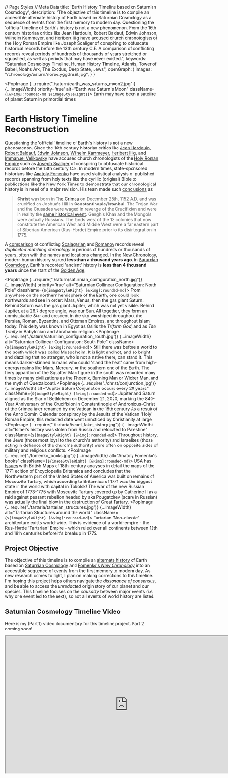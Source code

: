 // Page Styles
// Meta Data
  title: 'Earth History Timeline based on Saturnian Cosmology',
  description: "The objective of this timeline is to compile an accessible alternate history of Earth based on Saturnian Cosmology as a sequence of events from the first memory to modern day. Questioning the 'official' timeline of Earth's history is not a new phenomenon. From the 16th century historian critics like Jean Hardouin, Robert Baldauf, Edwin Johnson, Wilhelm Kammeyer, and Heribert Illig have accused church chronologists of the Holy Roman Empire like Joseph Scaliger of conspiring to obfuscate historical records before the 13th century C.E. A comparison of conflicting records reveal periods of hundreds of thousands of years stretched or squashed, as well as periods that may have never existed.",
  keywords: "Saturnian Cosmology Timeline, Human History Timeline, Atlantis, Tower of Babel, Noahs Ark, The Exodus, Deep State, Jews",
  openGraph: {
    images: "/chronology/saturn/norse_yggdrasil.jpg",
  }
}

<PopImage {...require("./saturn/earth_was_saturns_moon2.jpg")}
          {...imageWidth}
          priority='true' alt="Earth was Saturn's Moon"
          className={`[&>img]:rounded-md ${imageStyleRight}`}>
  Earth may have been a satellite of planet Saturn in primordial times
</PopImage>

# Earth History Timeline Reconstruction

Questioning the 'off\cial' timeline of Earth's history is not a new phenomenon. Since the 16th century historian critics
like
[Jean Hardouin](https://en.wikipedia.org/wiki/Jean_Hardouin),
[Robert Baldauf](https://en.wikipedia.org/wiki/Robert_Baldauf),
[Edwin Johnson](https://en.wikipedia.org/wiki/Edwin_Johnson_\(historian\)),
[Wilhelm Kammeyer](http://alternative.shoutwiki.com/wiki/Chronology),
[Heribert Illig](https://en.wikipedia.org/wiki/Phantom_time_hypothesis), and
[Immanuel Velikovsky](https://en.wikipedia.org/wiki/Immanuel_Velikovsky)
have accused church chronologists of the [Holy Roman Empire](https://en.wikipedia.org/wiki/Holy_Roman_Empire)
such as [Joseph Scaliger](https://chronologia.org/en/old_books/scaliger_petavius_about.html)
of conspiring to obfuscate historical records before the 13th century C.E. In modern times, state-sponsored historians
like [Anatoly Fomenko](https://en.wikipedia.org/wiki/Anatoly_Fomenko#Historical_revisionism)
have used statistical analysis of published records spanning from holy texts like the cyrillic (original) Bible to
publications like the New York Times to demonstrate that our chronological history is in need of a major revision.
His team made such [conclusions](https://chronologia.org/en/how_it_was/) as:

> **Christ** was born in [The Crimea](https://en.wikipedia.org/wiki/New_chronology_\(Fomenko\)#Fomenko's_claims) on
> December 25th, 1152 A.D. and was crucified on Joshua's Hill in **Constantinople/Istanbul**.
> The Trojan War and the Crusades were waged in revenge of the Crucifixion and were
> in reality the [same historical event](https://chronologia.org/en/how_it_was/03.html).
> Genghis Khan and the Mongols were actually Russians.
> The lands west of the 13 colonies that now constitute the American West and Middle West
> were a far eastern part of Siberian-American (Rus-Horde) Empire prior to its disintegration in 1775.

A [comparison](https://ia802704.us.archive.org/26/items/bub_gb_YcjFAV4WZ9MC/bub_gb_YcjFAV4WZ9MC.pdf)
of conflicting [Scalagarian](https://en.wikipedia.org/wiki/Joseph_Justus_Scaliger) and
[Romanov](https://en.wikipedia.org/wiki/House_of_Romanov) records reveal *duplicated matching chronology*
in periods of hundreds or thousands of years, often with the names and locations changed.
In the [New Chronology](https://en.wikipedia.org/wiki/New_chronology_\(Fomenko\)),
modern human history started **less than a thousand years ago**.
In [Saturnian Cosmology](https://saturniancosmology.org/), Earth's recorded 'ancient' history is
**less than 4 thousand years** since the start of
the [Golden Age](https://en.wikipedia.org/wiki/Golden_Age#Other_Golden_Ages).

<PopImage {...require("./saturn/saturnian_configuration_north.jpg")}
          {...imageWidth}
          priority='true' alt="Saturnian Collinear Configuration: North Pole"
          className={`${imageStyleRight} [&>img]:rounded-md`}>
  From anywhere on the northern hemisphere of the Earth, one could look northwards and see in order: Mars, Venus, then
  the
  gas giant Saturn. Behind Saturn was the gas giant Jupiter, which was not yet visible. Behind Jupiter, at a 26.7
  degree
  angle, was our Sun. All together, they form an unmistakable Star and crescent in the sky worshiped throughout the
  Persian, Roman, Byzantine, and Ottoman Empires, and throughout Islam today. This deity was known in Egypt as Osiris
  the *Triform God*, and as *The Trinity* in Babylonian and Abrahamic religion.
</PopImage>
<PopImage {...require("./saturn/saturnian_configuration_south.jpg")}
          {...imageWidth}
          alt="Saturnian Collinear Configuration: South Pole"
          className={`${imageStyleRight} [&>img]:rounded-md`}>
  Still there was before a world to the south which was called Muspelheim. It is light and hot, and so bright and
  dazzling that no stranger, who is not a native there, can stand it.
  This means darker-skinned humans who could 'stand the heat' came from high-energy realms like Mars, Mercury, or the
  southern end of the Earth. The fiery apparition of the Squatter Man figure in the south was recorded many times by
  many civilizations as the Phoenix, Burning Man or Wicker Man, and the myth of Quetzalcoatl.
</PopImage>
<PopImage {...require("./christ/conjunction.jpg")}
          {...imageWidth}
          alt="Jupiter Saturn Conjunction occurs every 20 years"
          className={`${imageStyleRight} [&>img]:rounded-md`}>
  Jupiter and Saturn aligned as the Star of Bethlehem on December 21, 2020, marking the 840-Year Anniversary of the
  Crucifixion in Constantinople of Andronicus-Christ of the Crimea later renamed by the Vatican in the 15th century As
  a result of the Anno Domini Calendar conspiracy by the Jesuits of the Vatican 'Holy' Roman Empire, this redacted
  date went unnoticed by Christianity at large.
</PopImage>
<PopImage {...require("./tartaria/israel_fake_history.jpg")}
          {...imageWidth}
          alt="Israel's history was stolen from Russia and relocated to Palestine"
          className={`${imageStyleRight} [&>img]:rounded-md`}>
  Throughout history, the Jews (those most loyal to the church's authority) and Israelites (those acting in defiance
  of the church's authority) were often on opposite sides of military and religious conflicts.
</PopImage>
<PopImage {...require("./fomenko_books.jpg")}
          {...imageWidth}
          alt="Anatoly Fomenko's books"
          className={`${imageStyleRight} [&>img]:rounded-md`}>
  [USA has Issues](https://www.amazon.com/Issues-British-Maps-century-History-ebook/dp/B013B019Z0) with British Maps
  of 18th-century analyses in detail the maps of the 1771 edition of Encyclopedia Britannica and concludes that the
  Northwestern part of the United States of America was built on remains of Moscuvite Tartary, which according to
  Britannica of 1771 was the biggest state in the world with capital in Tobolsk! The war of the new Russian Empire of
  1773-1775 with Moscuvite Tartary covered up by Catherine II as a raid against peasant rebellion headed by aka
  Pougatchev (scare in Russian) was actually the final blow in the destruction of Great Tartary.
</PopImage>
<PopImage {...require("./tartaria/tartarian_structures.jpg")}
          {...imageWidth}
          alt="Tartarian Structures around the world"
          className={`${imageStyleRight} [&>img]:rounded-md`}>
  Tartarian 'Neo-classic' architecture exists world-wide. This is evidence of a world-empire - the Rus-Horde
  'Tartarian' Empire - which ruled over all continents between 12th and 18th centuries before it's breakup in 1775.
</PopImage>

<DynamicIndex/>

## Project Objective

The objective of this timeline is to compile an [alternate history](https://en.wikipedia.org/wiki/Alternate_history)
of Earth based on [Saturnian Cosmology](https://www.everythingselectric.com/wallace-thornhill/)
and [Fomenko's *New Chronology*](https://chronologia.org/en/how_it_was/index.html)
into an accessible sequence of events from the first memory to modern day. As new research comes to light, I plan on
making corrections to this timeline. I'm hoping this project helps others navigate the _dissonance of consensus_, and be
able to access the *unredacted* origin story of our planet and our species. This timeline focuses on the *causality*
between major events (i.e. why one event led to the next), so not all events of world history are listed.

## Saturnian Cosmology Timeline Video

Here is my (Part 1) video documentary for this timeline project. Part 2 coming soon!

<iframe width="800" height="450" src="https://www.youtube.com/embed/yi2zdXQ7A5o"
        title="Alternate Timeline of Earth History based on Ancient Testimony"
        allow="accelerometer; autoplay; clipboard-write; encrypted-media; gyroscope; picture-in-picture; web-share"
        allowFullScreen
        className="m-auto max-w-full"/>

## The length of a Year changes throughout Antiquity

The Earth's Orbit changed over time from the collinear configuration (Golden Age), to the non-linear configuration
dominated by Jupiter (Dark ages), and into it's final orbit in modern times. With each *jump*, the number of days in a
calendar year changed dramatically.
[ Jno Cook](https://www.yumpu.com/en/document/view/54821831/saturnian-cosmology-appendix-a-notes-on-chronology)
writes:

> The whole idea of even suggesting that the length of the year could have changed in the past,
> comes from the solidly established changes seen in the 8th century B.C.E.,
> when worldwide calendars of 360 days were superseded by calendars of 365 days plus one quarter day.
> Earlier changes in the calendar are noted from Egyptian sources (during the Hyksos period), and in Exodus,
> and this would suggest that the orbit of Earth had changed incrementally a number of times.
> Earlier yet we have the "mythological" records of Yao (in China) and Marduk (in Babylon) who both established the
> calendar after 2349 B.C.E..

## Timeline synchronization

As a result of the
deliberate [destruction and obfuscation of indigenous cultural worldwide](https://www.culturalsurvival.org/publications/cultural-survival-quarterly/indigenous-resistance-new-colonialism)
by the Holy Roman Empire, we have an array of conflicting dates of common events. Some examples of different dates of '*
creation*' are:

```
5969 B.C. - Antiochian by Theophilus
5872 B.C. - "dating of the seventy interpreters"
5508 B.C. - Byzantine dating a.k.a. "The Constantinople version"
5493 B.C. - Alexandrian, the Annian era, (also 5472 or 5624)
5515 B.C. - by Theophilus (also 5507)
5500 B.C. - by Hippolytus and Sextus Julius Africanus
5199 B.C. - by Eusebius of Caesarea
4700 B.C. - Samarian
4004 B.C. - Hebraic dating by Usher
3761 B.C. - Judaic
3491 B.C. - by Hieronymus
```

This project's starting point was the [reconstructed timeline](https://saturniancosmology.org/short.htm) of events
by [Jno Cook's](https://jnocook.net/) starting with a creation date
of [4077 B.C](https://saturniancosmology.org/rec.php#rec-c25h)
which is based on
the [Quiche Maya](https://www.ancient.eu/article/414/maya-religion-the-light-that-came-from-beside-the/). His
book [Recovering the Lost World](https://www.amazon.com/Recovering-Lost-World-Jno-Cook/dp/0997237910)
provides a reconstruction of events based on indigenous records which re-interpret Earth's *Origin Story* in the words
of our ancestors who _were alive when it all happened_.

# Before

<todo alt="Finish before time"/>

```
Coming Soon..
```

# The Golden Age

<PopImage {...require("./saturn/cosmic_mountain.jpg")}
          {...imageWidth}
          alt="The Cosmic Mountain artifacts and symbols"
          className={`${imageStyleRight} [&>img]:rounded-md`}>
  Sumerian Tablets - Cosmic Mountain and Wheel of Heaven: The cosmic mountain celebrated around the world, seen as a
  pillar of fire and light rising along the world axis; as a radiant city or temple of heaven, as the prototype for
  any sacred space on earth.
</PopImage>

## 4077 B.C.E. Saturn joins the Sun's orbit and lights up

> "An oft-repeated occurrence in the traditions of the world ages is the advent of a new sun in the sky at the beginning
> of every age.
> The word 'Sun' is substituted for the word 'Age' in the cosmogonical traditions of many peoples all over the world."
> -<cite>[ Velikovsky's Worlds in Collision](https://books.google.com/books?id=FJst27kSVBgC&pg=PA299)</cite>

<PopImage {...require("./saturn/saturn_configuration_vortex.jpg")}
          {...imageWidth}
          alt="Saturnian Collinear Configuration description"
          className={`${imageStyleLeft} [&>img]:rounded-md`}>
  The discovery that objects from the Neolithic or Early Bronze Age carry patterns associated with high-current
  Z-pinches provides a possible insight into the origin and meaning of these ancient symbols produced by humans. Part
  I deals with the comparison of graphical and radiation data from highcurrent Z-pinches to petroglyphs, geoglyphs,
  and megaliths. Part I focused primarily, but not exclusively, on petroglyphs of some 84 different morphologies:
  pictures found in laboratory experiments and carved on rock. These corresponded to mankind's visual observations of
  ancient aurora as might be produced if the solar wind had increased (T. Gold) at times between one and two orders of
  magnitude, millennia ago. Part II focuses on the source of light and its temporal change from a current-increasing
  Z-pinch or dense-plasma-focus aurora.
  [Source](https://www.academia.edu/9156691/Characteristics_for_the_Occurrence_of_a_High_Current_Z_Pinch_Aurora_as_Recorded_in_Antiquity_Part_II_Directionality_and_Source)
</PopImage>


Before the Golden Age began, Saturn was a
stable [L-Type Brown Dwarf System](https://en.wikipedia.org/wiki/Brown_dwarf#Spectral_class_L)
floating through our galaxy as a positively charged anode in a neutral galactic environment. As it enters
our [positively charged Sun's](http://altcosmology.com/The-Sun-is-Electrically-Positively-Charged.php)
orbit, Saturn would become connected to the Sun's environment as
a [negatively charged cathode](https://www.holoscience.com/wp/cassinis-homecoming/)
and 'light up'. Saturn's system drew energy from the Sun into itself as
a [super-capacitor](https://www.instructables.com/The-Forever-Rechargeable-VARIABLE-Super-Capacitor-/)
would until it became 'full', at which point the Saturn
system [exploded](http://quantavolution.net/vol_03/chaos_creation_08.htm)
creating the gas planets Jupiter, Venus, Uranus and Neptune.
[Adrian Bonnington](https://www.google.com/books/edition/Saturn_Our_First_Son/o4jTDwAAQBAJ?hl=en&gbpv=1&dq=The+violent+flaring+of+Saturn&pg=PA10&printsec=frontcover)
writes:

> The violent flaring of Saturn into a polar sun brought mankind into its fabled Golden Age.
> A translucent stairway now reached all the way to heaven, a pillar of Auroral light that was the Earth's Axis Mundi —
> and with it came death and destruction.
> The extreme earthquake activity and climatic changes brought about by Saturn's sudden increase in radiated energy
> would also have resulted in the intensification of the invisible electrical plasma currents spanning the distance
> between the two bodies (called Birkeland currents today and largely responsible for the aurora borealis).
> As a result, there would have been the sudden manifestation of auroral activity at the Earth's poles, unseen before
> Saturn's flare-up,
> followed by electrical arcing displays into space towards the new polar

## The length of a year was 225 days

In this time Saturn was called [Kronos](https://en.wikipedia.org/wiki/Cronus), the *God before time began* and Creator
of the Universe (i.e. our solar system). Before clocks and calendars, the positions of the planets and stars were the
only way to tell time. Saturn's system was now orbiting our Sun, and with this apparent motion - time began. Our current
Sun was still hidden behind Saturn (and Jupiter) and was not yet visible to humans. As the spin of the Earth did not
change significantly from antiquity until modern times, so we can regard on the length of a 'day' on Earth as a
constant. In this time the length of a year of orbit around the Sun was 225 days. This orbit was 40%
*faster* than our current orbit of 365.25 days. The changes of the length in the year occur periodically and suddenly in
history as the Earth jumps from one orbit to another, eventually reaching its individual orbit around the Sun. With each
jump, the Earth becomes part of a smaller configuration and draws in less energy from the Sun. This results in a
*slower* orbit.

<PopImage {...require("./saturn/norse_yggdrasil.jpg")}
          {...imageWidth}
          alt="Norse Mythology Yggdrasil Tree of Life"
          className={`${imageStyleRight} [&>img]:rounded-md`}>
  In ancient Norse mythology and cosmology, Yggdrasil is an immense tree that sprang forth in the primordial void of
  Ginnungagap, unifying the 9 worlds of Asgard, Álfheimr/Ljósálfheimr, Niðavellir/Svartálfaheimr, Midgard (Earth),
  Jötunheimr/Útgarðr, Vanaheim, Niflheim, Muspelheim & Hel
</PopImage>

## Saturn's Collinear Planetary Configuration - The Tree of Life

Until the moment of '*creation*', Earth had been hiding like a seedling safely inside Saturn's nurturing "brown dwarf"
system. Then, suddenly and lastingly, there is a catalystic light source that causes life to spring into action.

```
Genesis 1:3: And God said, Let there be light: and there was light.
```

[Birkeland currents](https://en.wikipedia.org/wiki/Birkeland_current)
course through the planets and force them into a new _collinear configuration_, connecting each planet from north to
south pole, like an array of batteries. Here is
a [minimalist video](https://www.youtube.com/watch?time_continue=20&v=KUbD-vYLPAI&feature=emb_title) depicting part of
the collinear configuration. In ["The Saturn Myth"](https://www.everythingselectric.com/product/the-saturn-myth/) David
Talbott describes:

> Accounts of Saturn’s appearance suggest that the planet hung ominously close to the earth.
> In early ritual and astronomy Saturn appears as the primeval sun, described as a figure of terrifying splendour.
> Today, Saturn appears as a bare speck of light following the same visual path as the solar orb.
> But during the legendary Golden Age, Saturn stood in the north.
> Legends from every continent depict the primeval sun as an immense, fiery globe at the
> north celestial pole - the visual pivot of the heavens. Unlike the rising and setting solar orb,
> the primeval sun remained fixed in one place.


<PopImage {...require("./saturn/golden_age_absu.jpg")}
          {...imageWidth}
          alt="Absu layer around Earth in ancient times"
          className={`${imageStyleRight} [&>img]:rounded-md`}>
  During the Golden Age, the *Absu* plasma layers of Proto-Saturn surrounded the Planets
</PopImage>

## The Absu layers surrounded the Planets

Visible on the Southern Hemisphere of the Earth was "[the Absu](https://saturniancosmology.org/cos.php)", also called
"The Abyss" in the Christian Bible. This 'seal' represented multiple outer layers of Saturn's plasma sheath and appeared
to humans as obscuring equatorial rings of a cosmic 'sea' in the southern sky.
[Jno Cook](https://www.everythingselectric.com/eie-172/) describes it:

> "I had no trouble identifying the Sumerian Absu, the Egyptian Duat,
> and the Maya House of Nine Bushes as a set of rings seen in the southern night sky.
> The rings were almost universally, throughout the world, understood to be an
> ocean standing up from the south horizon. By the Talbott / Thornhill model,
> Earth would have existed within the glow level plasma discharge (the coronal envelope)
> of Saturn before the intersection with the Solar System, and within the memory of mankind.
> The stars and other planets might not have been visible, and perhaps not even Saturn would have been seen
> — just the 'waters above'."


<PopImage {...require("./saturn/saturnian_configuration_north.jpg")}
          {...imageWidth}
          priority='true' alt="Saturnian Configuration: Northern Hemisphere"
          className={`${imageStyleLeft} [&>img]:rounded-md`}>
  From anywhere on the northern hemisphere of the Earth, one could look northwards and see in order: Mars, Venus, then
  the
  gas giant Saturn. Behind Saturn was the gas giant Jupiter, which was not yet visible. Behind Jupiter, at a 26.7
  degree
  angle, was our Sun. All together, they form an unmistakable Star and crescent in the sky worshiped throughout the
  Persian, Roman, Byzantine, and Ottoman Empires, and throughout Islam today. This deity was known in Egypt as Osiris
</PopImage>

## Northern Hemisphere Configuration

From anywhere on the northern hemisphere of the Earth, one could look northwards and see in order:
Mars, Venus, then the gas giant Saturn. Behind Saturn was the gas giant Jupiter, which was not yet visible. Behind
Jupiter, at a 26.7 degree angle, was our Sun. All together, they form an
unmistakable [Star and crescent](https://en.wikipedia.org/wiki/Star_and_crescent) in the sky worshiped throughout the
Persian, Roman, Byzantine, and Ottoman Empires, and throughout Islam today. This deity was known in Egypt as Osiris
the "Triform God", and as "The Trinity" in Babylonian and Abrahamic religion. This crescent was slowly rotating causing
a separation between night and day:

```
Genesis 1:4: And God saw the light, that it was good: and God divided the light from the darkness.
```

In [Norse mythology](https://skjalden.com/nine-realms-in-norse-mythology/), each heim ('house') in the configuration was
named so:
Muspelheim (Realm of Fire / Mercury), Alfheim (Bright realm of Elves / Venus), Midgard (Middle Land / Earth),
Jotunheim (Realm of Frost Giants / Mars), Asgard (Realm of the Aesir / Jupiter), Vanaheim (Realm of the Vanir / Saturn),
Svartalfheim (Dark realm of Dwarves / Uranus). Niflheim (Realm of Myst / Neptune), Helheim (Realm of the Dead /
Underworld / Pluto), The Norse also had a name for the Birkeland currents that bridged between worlds:
[The Bifröst](https://norse-mythology.org/cosmology/Bifröst/).

Sometimes locations were personified; Mars was Fenrir/Fenris the Wolf and appeared as a spherical planet, while Venus
was the Midgard Dragon / Serpent / [Doomsday Comet](https://www.aeonjournal.com/articles/talbott/talbott.html)
and appeared stretched out in many shapes and colors, none of which resembled a planet. It is during this time that Mars
makes eight *descents* to Earth creating the appearance of Osiris,
the [Triform God](https://en.wikipedia.org/wiki/Triple_deity).

<PopImage {...require("./saturn/saturnian_configuration_south.jpg")}
          {...imageWidth}
          alt="Saturnian Configuration: Southern Hemisphere"
          className={`${imageStyleRight} [&>img]:rounded-md`}>
  Still there was before a world to the south which was called Muspelheim. It is light and hot, and so bright and
  dazzling
  that no stranger, who is not a native there, can stand it.
  This means darker-skinned humans who could 'stand the heat' came from high-energy realms like Mars, Mercury, or the
  southern end of the Earth. The fiery apparition of the Squatter Man figure in the south was recorded many times by
  many
  civilizations as the Phoenix, Burning Man or Wicker Man, and the myth of Quetzalcoatl.
</PopImage>

## Southern Hemisphere Configuration

In 2003, Anthony L. Peratt described ancient testimony
of [3 intense "plasmoids"](http://www.mythsarehistory.com/peratt-column-the.html)
in the southern region of the world. The 3 "plasmoids" were the planets Mercury, Neptune, and Uranus forming the lower
end of the conjunction. While authors like [Jno Cook](https://saturniancosmology.org/) suggest the 3 southern plasmoids
of "Peratt's Column" lit up between 10,900 and 8347 B.C.E., before Saturn was connected to our Sun in 4077
B.C.E. [Snorre's Edda](http://mason.gmu.edu/~rutledge/snorra_edda.htm) states:

> Still there was before a world to the south which was called Muspelheim.
> It is light and hot, and so bright and dazzling that no stranger, who is not a native there, can stand it.

This means darker-skinned humans who could 'stand the heat' came from high-energy realms like Mars, Mercury, or the
southern end of the Earth. The fiery apparition of
the [Squatter Man](http://www.theplasmaverse.com/verse/squatterman-plasmadischarges-petroglyphs.html)
figure in the south was recorded many times by many civilizations as
the [Phoenix](https://en.wikipedia.org/wiki/Phoenix_\(mythology\)), Burning Man
or [Wicker Man](https://en.wikipedia.org/wiki/Wicker_man), and the myth
of [Quetzalcoatl](https://en.wikipedia.org/wiki/Quetzalcoatl#Myths).

## Atlantis and the Tree of Knowledge

The planets in the northern configuration create a spectacular **Tree of Life** display which appear directly above the
continent of [Atlantis](https://zapatopi.net/blog/?post=201407156476.the_lost_continent_of_the_arctic), and it's three
major cities Og
and [Aryan](https://bigthink.com/culture-religion/why-the-nazis-were-obsessed-with-finding-the-lost-city-of-atlantis),
and the 'Emerald City' of [Poseida](https://dailymassmeditation.wordpress.com/2013/01/13/3501/). The city of Aryan was
the largest and most populated city. The city of Poseida was the capital of Atlantis and exist at the very center of the
continent appearing as a massive pyramid or ziggurat built out
of [synthetic emeralds](https://en.wikipedia.org/wiki/Emerald#Synthetic_emerald). This construction allow for maximized
conductivity of the cosmic currents of energy streaming into it from the planetary configuration. The rulers of this
city considered themselves the 'upper class' of the human race, and jealously guarded all of their inventions and
knowledge until the city itself became known as the **Tree of Knowledge**. After the fall of Atlantis, the upper-class
citizenry of Poseida escape preserving their knowledge (_and class-system_)
in the secret places of the world. This was the beginning of the so-called **Deep State**.

<PopImage {...require("./saturn/golden_age_hieronimus_bosch.jpg")}
          {...imageWidth}
          alt="A painting of the Golden Age by Bosch"
          className={`${imageStyleLeft} [&>img]:rounded-md`}>
  *The Garden of Earthly Delights*
  by [Hieronymus
  Bosch](https://www.theguardian.com/artanddesign/2016/feb/11/hieronymus-bosch-review-a-heavenly-host-of-delights-on-the-road-to-hell)
  depicting the beginning, middle, and end of the *Golden Age*.
</PopImage>

## Remembered as the Golden Age

This period of stable collinear configuration is remembered throughout the civilizations of the Earth as the *Golden
Age*. The Hindu Brahma, Yama, Vishnu, and Manu describe the age of the [“Brilliant
Yima“](https://saturniancosmology.org/files/blog/blog-michael1.txt). To the Chinese, it was the reign of [“Yellow
Emperor” Huang-ti](https://saturniancosmology.org/files/china/huang-di.txt), founder of Taoism. In Northern
Europe, [Peace of Frodi](https://en.wikipedia.org/wiki/Fr%C3%B3%C3%B0i). In the Christian Bible, this 930 year
period was the [Garden of Eden](https://bennettleeross.com/history/intruder-alert-a-fast-approaching-brown-dwarf-star/).
In [The Myth of the Golden Age](http://www.ifiseeu.com/misc-ancient-myth/golden-age-myth.htm) 1997, David Talbott
describes Eden:


> "The world was quite other than what it is today: the trees were forever in fruit;
> the animals lived in perfect harmony, and the little Agouti played fearlessly with the beard of the Jaguar."

As each planet was connected [in-series](https://en.wikipedia.org/wiki/Series_and_parallel_circuits#Series_circuits),
their axial tilt would stay synchronized even as the entire system Orbited the Sun, but after the planets left the
configuration, each would connect to the Sun's environment **in parallel**
and their axial tilts would be fixed indefinitely. This is the reason Earth, Mars, Saturn, and Neptune have
matching [axial tilts](https://en.wikipedia.org/wiki/Axial_tilt#Solar_System_bodies) within 3 degrees. By the end of
this period, each planet in the configuration had become a "fully charged" capacitor, unable to accept more charge or
grow larger in size. The configuration violently came to an end, and the age of cataclysm began.

<PopImage {...require("./saturn/golden_age_jacobs_ladder.jpg")}
          {...imageWidth}
          alt="Golden Age: Jacob's Ladder"
          className={`${imageStyleRight} [&>img]:rounded-md`}>
  The appearance of Priori-Mars as the Cosmic Mountain during the Golden Age was also remembered as *Jacob's Ladder*
</PopImage>

## Priori-Mars as the Ladder / Stairway / Mountain of Heaven

[Annis Pepion Scott](https://www.electric-cosmos.org/ouruniverse.html) describes the _Cosmic Mountain_:

> Might the flowing hair of Venus, or the "fiery dragon" (as that
> planet is depicted in many ancient myths and drawings) actually
> have been the glowing ions of twisting Birkeland currents (or
> "stringy things" as mainstream astronomers call them)? Pictographs
> showing ladder formations and tales of a "Ladder to Heaven" or
> Jacob's Ladder might well be based on sightings of Birkeland
> currents and plasma instabilities such as those Peratt has seen in
> his plasma laboratories. It is interesting to note how often a
> sphere (planet?) is included in pictures of the Chinese dragon.


The hollow planet Mars was much larger than it is today, containing several more outer shells of decreasing density.
Each shell is supported by opposing magnetospheres. During inter-planetary encounters, the outer shell
of [Priori-Mars](http://www.buybooksontheweb.com/peek.aspx?id=7598)
collapsed, and the inner shell would exit the planet's outer surface leaving a long streaking cone shape behind it. The
inner shell would then approach Earth, sometimes causing cataclysm, before retreating and returning completely to it's
spherical shape repeating until Priori-Mars finally loses its outer shell in 686 B.C.E.. This *cosmic mountain* would
be remembered as the *Yggdrasil: The Tree of Life*, *The Tower of Babel*, *Ladder or Stairway to Heaven*, and many other
myths. The cone shape would appear in famous artifacts such as the Egyptian White Crown, the Persian Crown of Mithra.

## Quantum Entanglement

During the Golden Age, there was an over-abundance of high-amplitude, low-voltage energy flowing through each planet in
the configuration which Norse refers to as "The Bifröst". As the planets in this configuration did not spin, each North
and South Pole acted as a strong [quantum entanglement](https://en.wikipedia.org/wiki/Quantum_teleportation) between
planets. Building pyramidal structures upon these locations enabled humans to **travel instantaneously** through the
Bifröst. This may sound _outlandish_, however Egyptian mythology has a symbol for
the ["Boat of Ra"](https://en.wikipedia.org/wiki/Solar_barque),
which [transported Ra between each planet](https://www.reddit.com/r/PastSaturnsRings/comments/iwl8we/the_saturn_stargate/)
,
and it looks **a lot** like a modern day depiction of a "wormhole":

<PopImage {...require("./pyramids/wormhole.jpg")}
          {...imageWidth}
          alt="Egyptian Worm-Hole as depicted in egyptian mythology"
          className={`${imageStyleRight} [&>img]:rounded-md`}>
  The Egyptian "Boat of Ra" resembles a *quantum wormhole*
</PopImage>

## The First Jews of Atlantis (First Jerusalem)


<PopImage {...require("./atlantis/atlantis_first_jerusalem.jpg")}
          {...imageWidth}
          alt="Atlantis was the first holy city - First Jerusalem"
          className={`${imageStyleLeft} [&>img]:rounded-md`}>
  Atlantis was the first holy city - First Jerusalem - built on the north poles of Mars
  and Earth to harness the energy of the Collinear Configuration and Golden Age
</PopImage>

The term 'Jew' refers to anyone who worships the planet Saturn as a *Creator God* of the Earth (and it's Universe) going
by the names YHWH, Adonai, El, Elohim, Shaddai, Tzevaot, Ehyeh, Ba'al, Elah, El Roi, Elyon, or simply HaShem i.e. "The
name". In history, the term 'Jew' refers to a closed society of people who claim to have *been chosen by* and represent
that same Creator God. The priest class of this closed society (a.k.a. Rabbis, Pharisees, Pharos) seek to execute
_God's_ _Authority_ over all aspects of life - finance, food, procreation, death and afterlife - even over humans
outside their society (i.e. the gentiles). They operate at the highest levels of human society (i.e. deep) and form the
protective outer layer of the so-called **Deep State** throughout history.

Until modern times, Jews managed to avoid intermarrying with non-Jews. By keeping
a [strict](https://www1.nyc.gov/site/doh/health/health-topics/safe-bris.page)
separation between their lineage and outsiders, they could pass down their inherited authority over the gentiles to
their ancestors and keep their power structure intact over the centuries. It is for this reason that Jews pop in and out
of the histories of the gentiles, and appear to have no origin or homeland themselves. Therefore, the first time the
Jews appeared in history was in before the fall of Atlantis. In this time and location, the Jews represented a priest
class who would exchange advanced technology as gifts for obedience to their authority and the authority of Saturn, the
Creator God.

In modern times, Abrahamic religions refer to this period in history as the Garden of Eden, and the city of Atlantis as
the [Tree of Knowledge](https://en.wikipedia.org/wiki/Tree_of_the_knowledge_of_good_and_evil). This story is also
reflected in the 1900 novel [The Wonderful Wizard of Oz](https://en.wikipedia.org/wiki/The_Wonderful_Wizard_of_Oz), and
the [1902 musical](https://en.wikipedia.org/wiki/The_Wizard_of_Oz_\(1902_musical\)) (both *ground-breaking* successes).


<PopImage {...require("./saturn/golden_age_ends_kronos_devours.jpg")}
          {...imageWidth}
          alt="Kronos (Saturn) devours its children (planets and moons)"
          className={`${imageStyleRight} [&>img]:rounded-md`}>
  Kronos (Planet Saturn) consumes his children
</PopImage>

# The Dark Ages

The period of stability that pervaded the Golden Age would suddenly come an end. Each planet had been absorbing matter
and energy from the Sun growing in size throughout the *Golden Age* period. Eventually the planets become too large and
too energetic, and begin to oscillate violently in a new non-linear orbit beginning a long period of instability that
would come to define the *Dark Ages*.

## 3147 B.C.E. The Golden Age Ends Violently.

Within a very short time, all 9 planets (including Earth) break from the configuration and exit the outer layers
of Saturn's protective plasma sheath. The planets, having left Saturn's collinear configuration, violently compete with
each other for a place in a new orbit. They form
an [in-parallel](https://en.wikipedia.org/wiki/Series_and_parallel_circuits#Parallel_circuits)
circular _non-linear_ configuration that together orbits the Sun for the next 1655 years. Humanity encounters a new
unfamiliar influence - *death* - as it enters a period of extended darkness, famine, pestilence, and confusion.

### The length of a year increases by an additional 15 rotations per year to 240 days total.

The Maya calendar starts with Earth jumping into it's *second orbit* under Jupiter's influence
on [3114 B.C.E.](https://www.aaas.org/myths-mayan-long-count-calendar#:~:text=The%20Long%20Count%20is%20an,6%20in%20the%20Julian%20calendar)
with each year (orbit around the Sun) recorded as 240 days long. This would be the first time humanity got a peak at our
Sun and gas-giant Jupiter, which were hiding behind Saturn until now. This new Sun would prove to be too bright for most
to bare and life on earth escaped into dark caves to avoid it. Occasionally Jupiter would orbit in front of the Sun, and
together they would appear as a radiant throne in the sky.

> And the heavens departed as a scroll when it is rolled together; and every mountain and island were moved out of
> their places. And the kings of the earth, and the great men, and the rich men, and the chief captains, and the mighty
> men, and every bondman, and every free man, hid themselves in the dens and in the rocks of the mountains;
> And said to the mountains and rocks, Fall on us, and hide us from the face of him that sitteth on the throne, and
> from the wrath of the Lamb:
> For the great day of His wrath is come; and who shall be able to stand?
> —<cite>[Revelation 6:12-17](https://www.bibleref.com/Revelation/6/Revelation-6-12.html)</cite>


<PopImage {...require("./saturn/golden_age_ends_great_deluge.jpg")}
          {...imageWidth}
          alt="Golden Age Ends in a Great Deluge"
          className={`${imageStyleLeft} [&>img]:rounded-md`}>
  The Golden Age ends in a Great Deluge
</PopImage>

### The Great Deluge

As Earth and the other planets pass through Saturn's outer plasma sheath (The _Absu_), the layer cools
into [sodium-salt water](https://www.nasa.gov/mission_pages/cassini/media/cassini-20090624.html)
becoming heavy and crashing into the planet surface causing the first **great deluge**
by [each civilization](https://www.newworldencyclopedia.org/entry/Great_Flood). Earth receives its salty oceans from
Saturn, which is why the Atlantic ocean is also called [Sea of Kronos](https://atlantipedia.ie/samples/sea-of-kronos/).
In modern times, the National Oceanic and Atmospheric Administration cannot legitimately answer the question:
[Why is the ocean salty, but rivers flowing into it are not?](https://oceanservice.noaa.gov/facts/riversnotsalty.html)

> Many great deluges have taken place during the nine thousand
> years since Athens and Atlantis were preeminent. Destruction
> by fire and other catastrophes was also common. In these
> floods, water rose from below, destroying city dwellers but not
> mountain people. The floods, especially the third great flood
> before Deucalion, washed away most of Athens' fertile soil.
> -<cite>[Plato's Critias 111-112](https://en.wikipedia.org/wiki/Ancient_Greek_flood_myths)</cite>

> When the Sun Age came, there had passed 400 years. Then came 200 years, then 76. Then all mankind was lost and drowned
> and turned to fishes.
> The water and the sky drew near each other. In a single day all was lost, and Four Flower consumed all that there was
> of our flesh.
> The very mountains were swallowed up in the flood, and the waters remained, lying tranquil during fifty and two
> springs.
> -<cite>[Aztec Codex Chimalpopoca](https://www.newworldencyclopedia.org/entry/Great_Flood)</cite>

### Humanity was then cast out of the Garden of Eden

From humanity's perspective, they couldn't contemplate why their _creator_ (planet Saturn)
had tossed them out of its Garden (the collinear configuration)
changing their world for the worse. They search for answers to simple questions:
_Why don't the trees produce fruit anymore? Why can't women have babies anymore? Why are the animals eating each other?_

Finding no simple answers, the priests of the fallen Atlantis offers their fellow survivors on Earth a rather ominous
explanation:
__The creator (Saturn) was punishing its creation (humanity) for our choice to seek forbidden knowledge__. This lie
functions to coalesce some humans under the influence of the **Deep State**. Humans were then ordered to erect graven
images of the "Bull of Heaven"
and sacrifice the weakest of the brood to it, in order to convince the fictional
deity [Moloch](https://en.wikipedia.org/wiki/Moloch)
to restore the "Golden Age". The _Human Sacrifice_ became a central policy of the **Deep State**
as families were ordered
to [conscript](https://en.wikipedia.org/wiki/Military_of_ancient_Egypt#Old_and_Middle_Kingdom_armies) their children
into war,
[re-educate](http://www.legendsandchronicles.com/ancient-civilizations/ancient-egypt/ancient-egyptian-education/) them,
or sell them into [slavery](https://en.wikipedia.org/wiki/Slavery_in_ancient_Egypt#Bonded_laborers).

<PopImage {...require("./pyramids/pyramids_around_the_world.jpg")}
          {...imageWidth}
          alt="Kronos (Saturn) devours its children (planets and moons)"
          className={`${imageStyleRight} [&>img]:rounded-md`}>
  Pyramids built around the world in ancient and modern times
</PopImage>

### Formation of the Deep State Pyramidal Empire

The second time Jews appeared was in the Egyptian Pyramidal Empire.
As [Sigmund Freud](https://academic.oup.com/fordham-scholarship-online/book/21978/chapter-abstract/182031483) (and
others) pointed out, the *Jews of the Exodus* were the upper class, *not the slave class*. During the dark ages, the
priest class ordered Pyramids built across the Earth forming a New Atlantis under God's Authority.

However, no amount of human sacrifice or idol worship would stop what was coming next. Detatched from the collinear
configuration, each planet became subject to the influences of the Brown Dwarf Saturn. From Earth, humans watch as the
other planets violently flip polarity and fall into the gaping mouth of Saturn.
[Roman Mythology](https://www.getty.edu/art/collection/objects/1099/simon-hurtrelle-saturn-devouring-one-of-his-children-french-about-1700/)
describes the [Titan Cronus](https://en.wikipedia.org/wiki/Cronus), seeing his rule threatened by his own children,
begins to devour each until Jupiter (Zeus) intervenes.

<PopImage {...require("./saturn/cosmic_thunderbolt.jpg")}
          {...imageWidth}
          alt="Cosmic Thunderbolt"
          className={`${imageStyleLeft} [&>img]:rounded-md`}>
  The Cosmic Thunderbolt was a series of electric discharges between Jupiter and other planetary bodies
</PopImage>

## 3067 B.C.E. The Planets are at war.

With each violent interplanetary action, the Brown Dwarf Saturn continues to lose it's influence over the other
planets. Jupiter hurtles violent plasma discharges seen from Earth which strike Saturn. This exchange was
the [Cosmic Thunderbolt](https://www.thunderbolts.info/wp/2017/01/22/eu2017-the-cosmic-thunderbolt/)
which brought the planets into electrical balance within a new _nonlinear_ configuration. Jupiter's assault upon Saturn
forces the latter to once again shift polarity and eject all consumed planets. This ends Saturn's influence and begins
the reign of Jupiter. Saturn begins a journey into its final orbit in the outer solar system. The new nonlinear "Round
Table" configuration dominated by "King" Jupiter kept the planets (knights) close together in a circular mini-orbit
which altogether orbits the Sun. This new configuration would be remembered in the Arthurian Legend
of [Camelot](https://en.wikipedia.org/wiki/Camelot)
along with the period of peace that followed.

The recently discharged Absu layers of Saturn still surround the non-linear configuration. The planets within endure
violent cataclysm as they vie for a position within the configuration. Icelandic Epos present the battle of Mars and
Venus as a fight between the wolf Fenris and the serpent Midgard. Mars again appeares as a hard sphere, but Venus
appeares as a comet with long disheveled hair. Scandinavians recall
the [Ouroboros](https://en.wikipedia.org/wiki/Ouroboros)
or Weltumspanner, as it “Stretched-a-round-the-Earth” and ate its own tail. Mars competes with Earth's orbit and is seen
visiting Earth as [Horus](https://www.ancient.eu/Horus/)
10 times over the next 300 years.

<PopImage {...require("./saturn/planet_narnia.jpg")}
          {...imageWidth}
          alt="Planets and The Narnia Chronicles"
          className={`${imageStyleRight} [&>img]:rounded-md`}>
</PopImage>

## 2860 B.C.E. All planets enter a stable non-linear orbit.

Jupiter's benevolent reign was a model of the ['Good King'](https://www.aeonjournal.com/articles/talbott/talbott.html)
that inspired the religions of many human nations for ages to come. Festivals around the
world [celebrate](https://www.smithsonianmag.com/travel/festivals-dead-around-world-180953160/)
the death, resurrection, and intervention of Jupiter:
"All Saints Day" and "All Souls Day", Halloween, and "Day of the Dead" in Mexico. In Greek legend, Zeus (
Jupiter) [punishes Prometheus](http://www.firmament-chaos.com/comparative_mythology.html)
(Mars) after he provides Earth with the gift of Fire. This "punishment" was Mars was being hit by Jupiter's thunderbolts
once per orbit, causing the "liver scar"
of [Valles Marineris](https://mars.nasa.gov/gallery/atlas/valles-marineris.html). To the founders of Mosaic law, Jupiter
was the Monotheistic God upon Mount Sinai who
delivered [613 commandments](https://en.wikipedia.org/wiki/613_commandments). The greek story of Prometheus would later
be re-written as the "Son of a Monotheistic God"
Jesus Christ, or [the "New Moses"](https://en.wikipedia.org/wiki/Jesus_in_comparative_mythology).

C.S. Lewis's "[The Chronicles of Narnia](http://www.mythsoc.org/reviews/planet-narnia.htm)"
featured an evil witch (Venus) who is intervened upon by a resurrected Lion (Jupiter). Each Narnia book secretly
represented a planet. Jupiter: The Lion, the Witch and the Wardrobe. Mars: Prince Caspian. Sol: The Voyage of the “Dawn
Treader“. Luna (our Moon): The Silver Chair. Mercury: The Horse and his Boy. Venus: The Magician’s Nephew. Saturn: The
Last Battle.

<PopImage {...require("./pyramids/history_pyramid_gates1.jpg")}
          {...imageWidth}
          alt="Pyramids were Star Gates"
          className={`${imageStyleLeft} [&>img]:rounded-md`}>
  Pyramids were functioning Star Gates during the Dark Ages. They no longer function today.
</PopImage>

### Jupiter replaces Saturn as the new Saviour (aka Zeus, Thor, King Arthur)

Resolving the electric imbalances between the planets, Jupiter became
[King of the planets](http://www.empirerome.com/wordpress/?page_id=708)
in [Roman Pantheon](https://frostydrew.org/publications.dc/show/entry-611/)
and reigned over a 511-year period of stability. King Jupiter sat upon the Cosmic Mountain, also remembered by different
populations as Mount Olympus, Mount Parnassus, Mount Sinai, and others. This appearance of a 'cosmic mountain' was
actually Jupiter's south pole plasma outpouring extended out into a massive coma tail. Once per orbit, Jupiter would
eclipse the Sun, and the King would wear the Sun's Corona as a Crown.
[Pre-Galfridian Arthurian legend](https://en.wikipedia.org/wiki/King_Arthur#Pre-Galfridian_traditions)
describes King Arthur (Jupiter) orbiting a 'round table' along with the greatest knight of all - Lancelot (Mars), and
the lesser knights. Together, the _Knights of the Round Table_ defended Briton from fire-monsters (The Sun), as well as
dragons and witches (Venus). During this period, the nonlinear orbit between planets grew larger and more unstable
resulting in the
inevitable [Breaking of the Round Table.](https://artifactsjournal.missouri.edu/2015/08/king-arthur-and-his-part-in-the-breaking-of-the-round-table/)

### Pyramids are Portals

During this time, it was again possible for humans to exploit powerful natural Birkeland Currents coursing between the
planets in Jupiter's orbit. Humans on each planet uncover natural electromagnetic ley lines and built Pyramids upon
those locations. With the help of human giants, civilizations build all pyramids in Egypt, Mesopotamia, England, China,
and in South America Andes in less than 200 years. This "Artificial Bifröst" quantum entanglement facility made it once
again possible for humans to travel between the planets.
**All pyramids
are [man-made quantum tunnels](https://www.reddit.com/r/PastSaturnsRings/comments/iwl8we/the_saturn_stargate/)**
built at locations of concentrated cosmic energy (entanglements) between planets.


<PopImage {...require("./saturn/planet_venus_as_medusa.jpg")}
          {...imageWidth}
          alt="Planet Venus's Terrible Aspect remembered as **Medusa**"
          className={`${imageStyleRight} [&>img]:rounded-md`}>
  Planet Venus's Terrible Aspect remembered as **Medusa**
</PopImage>

## 2349 B.C.E. September 8 - Jupiter disappears and Venus attacks Earth

The last Absu layer surrounding the remaining planets becomes stressed as the nonlinear orbit becomes too wide to
support it. The configuration becomes unstable once again. Jupiter's coma-tail throne diminishes causing the gas giant
to pass through the Absu layer and disappear. The Sun turns red and vanishes. Absent the influence of Jupiter, and with
the Absu (heavens) sealed shut, _Mars and Venus go to war_. Gas planet Venus appears disheveled as she "_laments_" at
the death of the King Jupiter. She becomes **The Dragon** and lashes out at Earth and Mars with her plasma tendrils. The
violent exchange between Earth and Venus **parts the sea** forcing open the aerial Absu layer and **turning the sea
red**, which bled across the sky for three days until only one Absu ring remained.
**This was the most terrifying moment in human history**. In [Recovering the Lost World](https://saturniancosmology.org)
Jno Cook writes:


> Sodom and Gomorrah suffered their initial destruction in the collapse of buildings at this time (which were rebuilt).
> Some regions of Earth would have been absolutely devastated, as Claude Schaeffer has pointed out. But it was the '
> blood' seen in the 'ocean [in the sky]' which would have convinced the rest of the world that indeed millions of
> people had died.


As the Absu collapsed, the Earth was inundated with a Second Flood of epic proportions. The Christian Bible remembers
this event as Noah's Ark, but the real subtext for this event was
[the wholesale slaughter of humanity](https://www.saturniancosmology.org/syn.php). All civilizations across Earth recall
this destructive contact with the Raging Goddess, Witch (with broom), Dragon, or Comet. Venus was associated with
Hathor, Sekhmet, and Anath in Egypt, Tiamat in Mesopotamian, Kali in Hinduism,
and [Medusa](http://www.ifiseeu.com/venus-mars-myth/terrifying-glory.htm) in Greek Mythology. In the epic poem Beowulf,
Grendel (Venus) has his arm torn off "at the shoulder" symbolizing the severing of the plasma connection between Venus
and Saturn.

### The length of a year increases by 20 rotations to 260 days.

The cataclysmic contact with Venus ends as "_Messiah_" Jupiter re-appears through the fading Absu. Jupiter, apparently
risen from the dead after 2.5 days, once again appears upon it's coma-tail mountain (or throne). This "resurrection"
seemed to have the affect of calming the destructive rage of Venus, and She returns to spherical form. Earth's orbit
around Jupiter changes slightly resulting in a _260 day year_ and Earth manages to **capture The Moon**, which becomes
visible for the first time. With the Absu significantly reduced, stars were also visible in the southern hemisphere for
the first time.

## 2193 B.C.E. Earth leaves last Absu layer and Jupiter consumes Venus again

This new period of stability lasts another 156 years and ends abruptly when the nonlinear configuration loses its last
Absu layer. Exposed to the Sun's electromagnetic field, each planet forms its
own [magnetosphere](http://www.plasmacosmology.net/tech.html). Seasons begin on Earth for the first time. The formations
of deserts during this period force the populations of Western Asia, the Indian Subcontinent, and North Africa to
migrate. The Egyptian and [Akkadian](https://en.wikipedia.org/wiki/Akkadian_Empire) kingdoms collapse. The Earth is
still in the nonlinear orbit with Jupiter, and the year extends to 273 days. It would be another 200 years before Egypt
re-populates beginning the [Middle Kingdom](https://en.wikipedia.org/wiki/Middle_Kingdom_of_Egypt) period. As Venus
becomes exposed to the Sun's field, it retreats into the safety of Jupiter's magnetosphere, and becomes once again
_consumed into the Gas Giant's interior_.

<PopImage {...require("./saturn/venus_and_mars.jpg")}
          {...imageWidth}
          alt="Venus and Mars battle in the Earth's Sky"
          className={`${imageStyleLeft} [&>img]:rounded-md`}>
  Venus and Mars battle in the Earth's Sky depicted in old paintings: 'Great Red Dragon and The Woman Clothed with the
  Sun' by William Blake, 'The Birth of Venus' and 'Mars and Venus' by
  Sandro Botticelli
</PopImage>

### The length of a year increases by 13 rotations to 273 days.

At the same time, northern populations of the Earth experienced an ice-age lasting well over 200 years.
In [Egyptian Myth and Catastrophism](http://firmament-chaos.com/papers/EgyptianarticleV2.pdf) Robert Ackerman explains:

> It is of interest that mythologies of countries where the fiery-dragon (proto-Venus)
> cannot be correlated with heat or drought, such as the Norse, preserve it as a representative of winter.
> This can be explained in the catastrophism scenario by the fact that during the Vedic Period, Proto-Venus,
> still sporting its comet-like tail, came closest to the Earth at the time of the release of
> priori-Mars from geosynchronous orbit. On those occasions the mantle of the Earth would return to
> its normal rotation about the North Pole, at which position the Norse lands would be much father
> from the equator than when priori-Mars orbited the Earth.

<PopImage {...require("./saturn/mount_sinai.jpg")}
          {...imageWidth}
          alt="Jupiter as Mount Sinai"
          className={`${imageStyleRight} [&>img]:rounded-md`}>
  Jupiter was remembered as the Burning Bush on top of Mount Sinai
</PopImage>

## 2167 B.C.E. Jupiter catches on fire

Within 25 years, Gas-Giant Jupiter, still appearing on it's coma-tail mountain, and having recently consumed Venus,
becomes fully exposed to the Sun's field and catches on fire for 20 straight years. Humans world-wide remembered this
epic spectacle as
[The Burning Bush](https://en.wikipedia.org/wiki/Burning_bush) (Mosaic) or
[Chilam Balam](https://www.sacred-texts.com/nam/maya/cbc/cbc15.htm) (Mayan)
and many others, even the Grateful Dead song [Fire On The Mountain](https://www.youtube.com/watch?v=5pOKqcaR-A0). The
Old Testament story of [Moses](https://en.wikipedia.org/wiki/Moses)
redacts the planet saviour Jupiter (Zeus) into a mythical human prophet "Mo-Zeus" i.e. Moses who represents
a '[Universal Creator and Saviour God](https://sites.google.com/a/kent.edu/jwattles/home/comparative-religious-thought/judaism/moses-concept-of-god)'
. Under the changing influence of the gas giant, the Earth itself undergoes further cataclysm. In Hebrew and Egyptian
tradition, the Burning Bush was a sign that God (Jupiter) was unhappy with His creation (
Humanity). The Earth groaned, the ground vibrated, and a trumpeting sound was heard and _felt_ by every creature on the
planet up to [613](https://en.wikipedia.org/wiki/613_commandments) times. Humans interpreted each exultation as a new
Commandment spoken directly by God. This became the basis of the 10 Commandments of
the [Mosaic Covenant](https://en.wikipedia.org/wiki/Mosaic_covenant).


<PopImage {...require("./saturn/binding_of_isaac.jpg")}
          {...imageWidth}
          alt="Binding of Isaac is an astrological allegory of the Sun crossing the Zodiac from Taurus to Aries"
          className={`${imageStyleLeft} [&>img]:rounded-md`}>
  Binding of Isaac is an astrological allegory of the Sun crossing the Zodiac from Taurus to Aries
</PopImage>
This event symbolizes the end of King Jupiter reign as well as a changing of the 'rules'. To most humans, Jupiter's epic
display meant once again that the _powers that be_ did not represent any gods. The **Deep State** reacts to this new
reality by creating the [Abrahamic Covenant](https://en.wikipedia.org/wiki/Covenant_of_the_pieces)
replacing their direct rulership with indirect religious mind-control. In Genesis 22, the Bible story of
the [Binding of Isaac](https://en.wikipedia.org/wiki/Binding_of_Isaac)
describes the new rules of the Covenant. Abraham was originally called Abram which has the word 'Ram' in it. In this Old
Testament narrative, God orders Abram to sacrifice his son Isaac as a test of loyalty. Abram complies and goes through
with the sacrifice until he is stopped by emissaries of the age of Aries (the Ram). These emissaries inform Abram that
he may slaughter a ram instead of his child, and he then does so under this new covenant. Going forward, subjects would
be ordered to sacrifice animals to show their loyalty to the **Deep State** and to it's invisible god.

<PopImage {...require("./saturn/sodom_and_gomorrah.jpg")}
          {...imageWidth}
          alt="Mars destroys Sodom and Gomorrah"
          className={`${imageStyleRight} [&>img]:rounded-md`}>
  Close encounters with planet Mars destroyed the cities of Sodom and Gomorrah
</PopImage>

## 1936 B.C.E. Sodom and Gomorrah completely destroyed by Mars.

With Jupiter's influence in decline and Venus absent, the nonlinear configuration continues to widen and destabilize.
The periodic cataclysmic encounters between Earth and Mars increase in duration and intensity. Eventually an alignment
between the planets Mars, Earth, and Mercury causes the complete destruction of the five _cities of the plain_ named in
Genesis 14:2:
**Sodom, Gomorrah, Admah, Zeboiim and Zoar**. Flaming sulfur from Mars fell to Earth as a miles-wide column of electric
discharge decimated the plain.


> "Yes, as in Sodom and Gomorrah from the Bible, Torah and Quran - the cities of sin supposedly destroyed with brimstone
> and fire sent from God."<cite>[
Forbes.com](https://www.forbes.com/sites/ericmack/2018/12/04/new-science-suggests-biblical-city-of-sodom-was-smote-by-an-exploding-meteor/?sh=4e66d6a75c67)</cite>

The [1611 KJV Bible](https://en.wikipedia.org/wiki/King_James_Version) would later redact this famous natural cataclysm
into a story of human sin and divine retribution with homosexuality as the scapegoat justifying the retribution.
Nevertheless, some aspects of the story are true. Instant fossilization can occur during periods of interplanetary
discharge.

> Under conditions of powerful electrical discharge one element (such as carbon) might be transmuted into another (such
> as silicon).
> Low temperature electrical transmutation has been observed in the lab, though it has been kept fairly quiet and out of
> public view.
> As for the stratigraphic layers in which fossils are found, might it be possible that these were laid down more
> quickly,
> in a kind of electrical sputtering effect used in modern nanotechnology applications?<cite>[
Thunderbolts.info](https://www.thunderbolts.info/wp/2013/10/06/electric-fossils-and-thundercrabs/)</cite>

<PopImage {...require("./saturn/exodus.jpg")}
          {...imageWidth}
          alt="Exodus from the Pyramidal Empire"
          className={`${imageStyleRight} [&>img]:rounded-md`}>
  Exodus from the Pyramidal Empire
</PopImage>

## 1492 B.C.E. The "Passover" of Comet Venus and Exodus from the Pyramidal Empire

In the last 675 years, gas-giant Jupiter has been directly exposed to the Sun's field drawing energy into it and growing
larger. This eventually results in Jupiter flipping polarity and ejecting the consumed gas planet Venus. On April 19,
1492 B.C. Jupiter unexpectedly **expels Venus** as a massive Comet that **passes over** Earth's sky and heads towards
the Sun. The passage of Venus in proximity to the earth results in further _plagues_. Seeing the approach of
this "**angel of death**", the terrified population makes [ram sacrifices](https://biblehub.com/exodus/29-16.htm)
and splashes the blood on the sides of their houses. Jno
Cook [describes the event](https://www.saturniancosmology.org/syn.php):

> "Venus again made an electric contact with Earth, causing a crushing repulsive blow in the east Central Pacific.
> The Pacific islands were wiped clean of any trace of humans, except for the petroglyphs carved on every island
> thousands of years earlier.
> Coastal South America and Central America were inundated with water, leaving sea-water traces in lakes high up in the
> Andes,
> and possibly causing a sudden rise in the coastal range of the Andes by thousands of feet.
> The blow was followed by an electric arc traveling through the Pacific, the Indian Ocean,
> and part of India -- following a path of increasingly higher latitude into the Mediterranean
> as the Earth's axis angled back toward the Sun.
> The event is recalled in mythology as the attack of the monster Typhon who is struck down by Zeus.
> The major result of the contact was a 30 percent increase in the orbit of the Earth --
> the year went from 273 days to 360 days.'"

### The length of a year jumps by 92 rotations to 365 days

Based on the increase in the number of days (+92) in a year, we can ascertain that Earth has finally left Jupiter's
orbit and is on an independent orbit around the Sun. The _newly independent_ inner planets begin to form final
electro-magnetic fields. Full exposure to the Sun causes the Earth to become covered in a obscuring clouds and a plague
of darkness lasting 20 years.
In [Worlds in Collision](https://books.google.com/books?id=FJst27kSVBgC&pg=PA189&lpg=PA189&dq=When+Venus+sprang+out+of+Jupiter+as+a+comet)
, Immanuel Velikovsky describes other plagues like frogs and locusts:

> "When Venus sprang out of Jupiter as a comet and flew very close to the earth, it became
> entangled in the embrace of the earth. The internal heat developed by the earth and the scorching
> gases of the comet were in themselves sufficient to make the vermin of the earth propagate at a
> very feverish rate. Some of the plagues, like the plague of the frogs ("the land brought forth
> frogs") or of the locusts, must be ascribed to such causes. Anyone who has experienced a
> khamsin (sirocco), an electrically charged wind blowing from the desert,
> knows how, during the few days that the wind blows, the ground around the villages begins to
> teem with vermin."

<PopImage {...require("./plagues_of_venus.jpg")}
          {...imageWidth}
          alt="The Ten Plagues of Comet Venus"
          className={`${imageStyleRight} [&>img]:rounded-md`}>
  The Ten Plagues were caused by the 'Pass-over' of Planet Venus in Comet form
</PopImage>


### Venus replaces Jupiter as the new Saviour (aka Joshua / Lucifer)

With the departure of the planets from the nonlinear orbit dominated by Jupiter, the pyramids would no longer function
as quantum gateways. The Pyramidal Empire loses the ability to communicate between locations and _simulate deities_
within the pyramidal chambers. People quickly lose faith in stone idols deities as the idols fall permanently silent.
This event perpetually proved that the **Deep State** did not speak for any gods, visible or invisible. All systems of
control rapidly fall apart and the Pyramidal Empire finally comes to an end. Without servants, the many hundreds of
massive pyramids across the Earth became uninhabitable and are abandoned. Those humans who traveled to and from other
planets like Mars would become stranded in those locations. Stranded on Mars, the human break-away society turned its
focus towards survival and away from systemic control of Earth. It would be many hundreds of years before Martian
influence would be felt on Earth again.

<PopImage {...require("./saturn/chinese_dragon.jpg")}
          {...imageWidth}
          alt="Venus as the Chinese Dragon / Comet"
          className={`${imageStyleLeft} [&>img]:rounded-md`}>
  Venus as the Chinese Dragon / Comet
</PopImage>

The significance of the Exodus Event is not the moving of a population, but the 'exodus' from a slave empire into
freedom. For loyal subjects of the Pyramidal Empire, this event was similar to the fall of Atlantis; the **Deep State**
would once again have an _exodus_ from its position of direct ruler-ship as it re-branded itself and buried 'deep'
within the various power structures of society, as well as hidden places of the Earth and other planets. The visible
creator god "Ra" would become _invisible_, and be renamed "[Amun-Ra](https://www.ancient.eu/amun/)", meaning "the hidden
one", "invisible", and "mysterious of form". Amun-Ra would then be elevated from creator of the Solar System into
Creator of the Universe; the "Lord of All". Faith in the existence of this newly refashioned _invisible creator god_
would become the fundamental test of loyalty for all subjects of the **Deep State**, but such a faith would otherwise
become scarce until modern times. As a result, the **Jews** would once again disappear from history until their
appearance in the "greek" Rus-Horde Empire, and its vassal states in the 15th century. The freed slave populations
remained in the regions abandoned by the Deep State and enjoyed a lasting period of peace as they developed indigenous
ceremonies to maintain the memory of the divine intervention that freed them from bondage. To this day,
many [non-jewish](https://jewishjournal.com/commentary/opinion/170393/)
populations especially in Africa remember and celebrate the 'Passover' of Comet Venus.

## 1442 B.C.E. The sun stands still for Joshua

For another 50 years, the planet Venus appears as a Comet in Earth's sky, until it too becomes 'fully charged' by the
Sun's energy, causing a violent flip in its polarity. This state transition which functions similarly
to [atomic electron transition](https://en.wikipedia.org/wiki/Atomic_electron_transition)
would force Venus into a nose-dive towards its final orbit around the Sun. During this transition, the Earth is subject
to an incredibly strong _tilt_ in the Sun's magnetic current flow, which passes from pole to pole through the planet.
This temporary tilt resulted in the appearance of the *Sun reversing it's motion in the sky*, as recorded
in [Joshua 10-13](http://web.mit.edu/jywang/www/cef/Bible/NIV/NIV_Bible/JOSH+10.html#:~:text=On%20the%20day%20the).
In [Worlds in Collision](https://books.google.com/books?id=FJst27kSVBgC&pg=PA376&lpg=PA376&dq=The+physical+effects+of+retardation+or+reversal+of+the+earth)
Velikovsky explains how this might work:


<PopImage {...require("./saturn/sun_stands_still_joshua_bayeux.jpg")}
          {...imageWidth}
          alt="Bayeux Tapestry: The Sun Stands Still for Joshua"
          className={`${imageStyleRight} [&>img]:rounded-md`}>
  Bayeux Tapestry: The Sun Stands Still for Joshua
</PopImage>

> The physical effects of retardation or reversal of the earth in its diurnal rotation are differently
> evaluated by various scientists. Some express the opinion that a total destruction of the earth and
> volatilization of its entire mass would follow such slowing down or stasis. They concede,
> however, that destruction of such dimensions would not occur if the earth continued to rotate and
> only its axis were tilted out of its position. This could be caused by the earth's passing through a
> strong magnetic field at an angle to the earth's magnetic axis. A rotating steel top, when tilted by
> a magnet, continues to rotate. Theoretically, the terrestrial axis could be tilted for a certain length
> of time, and at any angle, and also in such a fashion that it would lie in the plane of the ecliptic.
> In that case, one of the two hemispheres —the northern or the southern—would remain in
> prolonged day, the other, in prolonged night.

In the Biblical Narrative, Moses (Gas-Giant Jupiter) had a successor named Joshua (Planet Venus). With the "Death" of
Moses, Joshua leads the fictional Israelites to Palestine. Joshua needs a decisive victory over the
fictional [5 kings of Makkedah](https://rpmdaily.net/blog/the-5-kings-of-makkedah-5-in-the-series#:~:text=five%20kings).
To accomplish this, Joshua speaks to an invisible "LORD" and requests his intervention in battle.
[Joshua 10](https://biblehub.com/joshua/10-13.htm) of the KJV Bible states:

> The day that the LORD gave the Amorites over to the Israelites, Joshua spoke to the LORD in the presence of Israel:
> “O sun, stand still over Gibeon, O moon, over the Valley of Aijalon.”
> And the sun stood still, and the moon stayed, until the people had avenged themselves upon their enemies.
> Is not this written in the book of Jasher? So the sun stood still in the midst of heaven, and hasted not to go down
> about a whole day.
> There has been no day like it before or since, when the LORD listened to the voice of a man, because the LORD fought
> for Israel


The Sun's proxmity to Venus calms the dragon's rage as the gas planet transforms back into spherical shape. The orbits
of Mercury, Venus, Earth, Mars, and Jupiter are now becoming stable around the Sun. The memory of planet Venus as the
Dragon or Comet [fades into myth](https://en.wikipedia.org/wiki/List_of_dragons_in_mythology_and_folklore). As expected,
this story of natural cataclysm is then redacted into an epic fiction of _divine intervention_ in order to serve the
purposes of the **Deep State**. However, to normal folk this event symbolizes something else entirely; the *end* of
cataclysm; the Pantheon of Gods taking their leave to be replaced by the one "Lord", our Sun. As they became no
longer visible, humanity would forget the planets
and [polytheism would go into decline](https://en.wikipedia.org/wiki/Decline_of_Greco-Roman_polytheism). A great
confusion would begin over the nature of Gods.
[Velikovsky states](https://books.google.com/books?id=FJst27kSVBgC&pg=PA299):

> With Macrobius in the fourth Christian century, there begins a tendency to see in many gods of
> Egyptian and Greek antiquity the personification of the sun. Macrobius compared Osiris to the
> sun, and Isis to the moon, disregarding the opinion of earlier authors. He also interpreted Jupiter
> as the sun.
> As the role the planets played in the history of the world retreated ever further into oblivion, the
> interpretation of nature myths as referring to the sun or the moon became more and more
> widespread.

<PopImage {...require("./saturn/cathoderal.jpg")}
          {...imageWidth}
          alt="Cathedrals are Cathodes"
          className={`${imageStyleLeft} [&>img]:rounded-md`}>
  Cathedrals are Cathodes
</PopImage>

## 806 to 687 B.C.E. Mars, Earth and Mercury finalize orbits.

Although the orbits of Earth and Mars were apparently stable, the magnetospheres of each planet would occasionally
overlap the orbits. As planets came into proximity, large-scale electric discharge would occur between them increasing
the orbital gap and further altering their orbital periods. With each encounter, calendars would have to be adjusted to
accommodate for the change in the length of a year. Over the next 119 years, Earth would experience 9 encounters with
Mars resulting in planet-wide lightning storms. During these deadly storms, the Earth's surface acted as
a [cathode](https://en.wikipedia.org/wiki/Cathode)
absorbing a constant stream of energy from the anodal surface of Mars. Electric current flowed through Earth making
caves unreliable sanctuaries. This prompted humans to learn how to harness electricity in a bid to survive the storms.

Contemplating the nature
of [electromagnetic induction](https://www.electronics-tutorials.ws/electromagnetism/electromagnetic-induction.html),
humans built the first cathedrals and minarets. This hollow spire design
routed [electric current](https://www.electronics-notes.com/articles/basic_concepts/current/what-is-electrical-current.php)
around the structure preventing heat to build into electrostatic discharge thus protecting its inhabitants.
_All cathederals originally provided sanctuary from interplanetary lightning storms._
The rapid onset of technological invention provided by Mars would be remembered in the myth of Prometheus.
[Ackerman](https://saturniancosmology.org/files/ackerman/ackerman-mythology_greek.html#prometheus)
describes the Greek myth:


> Prometheus [was punished] for thwarting the initial effort of Zeus
> to [introduce Pandora](https://www.britannica.com/topic/Pandora-Greek-mythology)
> into the world and for his role in instructing
> mortals in the use of fire, thereby aiding in the development
> of civilization, which the gods generally discouraged. Prometheus
> was bound to a rock in the Caucasus Mountains with unbreakable
> chains, where a vulture tore at his flesh all day, with no rest,
> no sleep and no respite.

<PopImage {...require("./saturn/prometheus.jpg")}
          {...imageWidth}
          alt="Prometheus was the planet Mars"
          className={`${imageStyleRight} [&>img]:rounded-md`}>
  Prometheus was the planet Mars
</PopImage>

### Mars (aka Prometheus) replaces Venus as the new Saviour

In the [Greek narrative](https://www.ancient.eu/Prometheus/), Prometheus (Mars) thwarted Zeus's plan by forcing humans
to invent technology too early.
[Pandora's Box](https://en.wikipedia.org/wiki/Pandora%27s_box#Difficulties_of_interpretation)
is metaphor for the **Deep State** plan to _rule earth through evil_, or more specifically through the strategic release
of suppressed technology, usury practice, religious mind control, greed, envy, hatred, pain, disease, hunger, poverty,
war, and death. The electric encounters with Mars quickly teach humans how to harness electricity, as well as generate
their own. In the 7th century B.C.E., humanity enjoys a lasting period of free energy, ideal health, and no Deep
State influence as [magnificent cities](https://www.cnn.com/travel/article/worlds-best-ancient-cities/index.html)
blossom across the planet. The conflict between Mars and Jupiter showed yet again that the Deep State did not
represent their influence. The plan to rule humanity through evil would have to be stashed back in Pandora's Box to be
released at a later date.

Humanity knew this gift had come at a cost. With each encounter, the outer shell
of [Priori-Mars](https://cycliccatastrophism.org/2010/01/16/the-origin-of-avatar/)
collapsed making the inner shell temporarily visible. The [lightning scars](https://www.youtube.com/watch?v=tRV1e5_tB6Y)
streaking across the surface of the inner shell of Mars lead humans to believe Prometheus is being punished for his gift
to humanity. Nine times they watch as his 'flesh' was torn apart and sown back together only to be torn apart again
later. On February 27 747 B.C.E., Mars bumps Earth's magnetosphere and once again alters the Earth's orbital duration.
Calendar keepers introduce a [leap year](https://en.wikipedia.org/wiki/Leap_year) (every 4 years) to account for the new
6-hour offset.

## 686 B.C.E. March 23 - Priori-Mars loses its outer shell - Iron Age Begins

On the 9th close encounter with Earth,
[Priori-Mars](https://cycliccatastrophism.org/2017/11/19/castle-deep-in-lake-van/)
finally grows unstable enough to lose it's outer shell forever. The centuries of interplanetary electric discharged had
converted the light elements in the outer shell into heavy iron, and now the shell was too heavy to retain.
[Ackerman](https://saturniancosmology.org/files/ackerman/ackerman-mythology_greek.html#prometheus)
explains the break-up:

> Its release was influenced by the tidal force of
> proto-Venus, when the latter's inferior conjunctions corresponded to
> its aphelions. At these times the solid core of priori-Mars exited
> the planet and swooped into a lower orbit around the Earth while the
> outer shell drifted away. The two recombined as they left the
> vicinity of the Earth and reformed during the fifteen years that it
> orbited the Sun. After the *final* encounter,
> the outer shell of priori-Mars failed to recombine with its solid
> core and slid out to its current orbit, forming the low density
> planet we now call Mars.

The iron shell of Mars permanently comes apart forming
the [asteroid belt](https://www.youtube.com/watch?v=eCOTNboQqV8&feature=emb_title) and
scattering [star metal](https://conananimated.fandom.com/wiki/Star_Metal) across the Earth's surface. This event
kick-starts the [Iron Age](https://en.wikipedia.org/wiki/Iron_Age)
as humanity receives one more parting gift of **metallurgy** from Prometheus before Mars vanishes forever into it's
final orbit - appearing as a red speck in the night sky. On June 15 685 B.C.E., absent of the extended magnetosphere of
Priori-Mars, Mercury (known as [Phaethon](https://www.britannica.com/topic/Phaethon-Greek-mythology))
and Venus both catch on fire. On July 9th, Jupiter catches on fire. 5 days later on July 14th, Jupiter releases a
plasmoid bolt which travels for 11 days and strikes the Sun on the 25th. This event was remembered throughout
Mesoamerica as the [Death of Quetzalcoatl](https://pages.ucsd.edu/~dkjordan/nahuatl/ReadingQuetzalcoatl.html). The
planets were striking their final electromagnetic balance and fixing their orbits that we know today.

<PopImage {...require("./christ/christ_is_the_sun7.jpg")}
          {...imageWidth}
          alt="Christ as the Sun"
          className={`${imageStyleLeft} [&>img]:rounded-md`}>
  Christ as the Sun
</PopImage>

## 684 to 670 B.C.E. Solar System becomes stable

By 670 B.C.E., the Earth's orbit becomes circular and the period of *creation* that formed the planets of our Solar
System comes to an end. Earth's new orbit and season schedule would be pleasantly predictable. In religious texts, the
*one* God (our Sun) *drives out the many* (other planets) to rule over a new age. Once again, Deep State Monotheism
would lose ground with the general populations as no priest could have predicted this event. Free of their control, the
general population forms [Gnosticism](https://en.wikipedia.org/wiki/Gnosticism#Persian_origins_or_influences) around the
concept of **knowing** - in contrast with the *encrypted secrecy* of Deep State religions. The gnostic evangelists would
be known for spreading the [Gospel](https://en.wikipedia.org/wiki/The_gospel) meaning **"good news"**. What was the good
news? The new Sun God was of a very different nature from the old Creator God Saturn. The Sun provides endless abundance
without asking for anything in return. The Sun reveals dark places and old secrets. The Sun would never die. The
good news was that from now on - the world would remain free - as nobody could claim the authority of the Sun!

### The length of a year jumps by 1/4th of. a rotation to 365.25 days

The *year's length* would no longer undergo significant changes as Earth's orbital period
would remain constant in the future. This allowed for the formation of the first
[fixed lunisolar calendar](https://en.wikipedia.org/wiki/International_Fixed_Calendar).
One problem to solve in the *fixed* calendar is how to count the number of years 'since *creation*'. As the
length of the year changed many times, date ranges that span events during *creation* are inherently _inconsistent_.
Therefore, the solution to this problem is to assign a label to each date indicating whether the year occurred *before*
the Common Era **(B.C.E.)**, or *afterwards* during the Common Era **(C.E.)**.

<PopImage {...require("./lunar_calendar.jpg")}
          {...imageWidth}
          alt="Fixed Lunar Calendar"
          className={`${imageStyleRight} [&>img]:rounded-md`}>
  Fixed Lunar Calendar
</PopImage>

### How many Lunar Months are in a Year?

1 month was the period of 28 days of the Moon's orbit around the Earth, and back then there were *13 months* of 28
days in a year with the addition of one leap day. Over time, the period of Earth's orbit around the Sun changed
slightly, causing less than 13 lunar months to occur 63 years per century. This caused a conflict in religious ceremony
where some holidays would be skipped on some years, leading to the number 13 being
considered [unlucky](https://en.wikipedia.org/wiki/13_\(number\)#Bad).

The Deep State, which was seeking to control this
new Astrological religion, took advantage of the calendar conflict by inventing the Zodiac and 12 month
Roman/Julian/Gregorian Calendar. This gave the Deep State churches authority over religious ceremony, farming, and even
warfare. The Deep State leveraged their new Zodiac religion as a buffer between the old testament secrets they wished to
keep, and the religious texts propagated to the masses. The life stories they published in the modern bible about the
*resurrected Jesus Christ* are all redactions of
[stories](https://solarmythology.com/lessons/christ2002.htm) based on the Sun and seasons on a 12-month calendar.
Similarly, the stories published in the OT about King David
are [also redactions](https://www.usbible.com/Astrology/stars_of_david.htm) based on the 12 Zodiac signs.

# The Blip: 7th Century B.C.E. to 10th Century C.E. Never Occurred

B.C.E. 670, Year Zero, and CE 1053 are actually the same year. After the cataclysms ended, the Deep State jealousy
guarded records in *holy* church vaults, forbidding outsiders from viewing them. As the old *gods* and stories were
forgotten or fell into myth, it became easier for the Deep State to falsify the timeline. As a result of the success of
the Anno Domini Calendar conspiracy, humans today
(including [catastrophist](https://en.wikipedia.org/wiki/Catastrophism) authors
like [Immanuel Velikovsky](https://www.velikovsky.info/) and [Jno Cook](https://saturniancosmology.org/))
believe the events of *creation* ended over 2700 years ago.

In the model of catastrophism the date of the *end of ancient history* is the same date as the
last cataclysmic event - 670 B.C.E when the final orbit of 365.25 days was reached, and the same date as
the *beginning of modern history* - 1053 C.E.. In other words, the age of cataclysm
**ended just under 1000 years ago**.

> And some things that should not have been forgotten were lost. History became legend. Legend became myth.-<cite>[
Galadriel](https://www.goodreads.com/quotes/376870-and-some-things-that-should-not-have-been-forgotten-were)</cite>

<PopImage {...require("./fomenko_new_chronology.jpg")}
          {...imageWidth}
          alt="New Chronology of Human History"
          className={`${imageStyleLeft} [&>img]:rounded-md`}>
  Anatoly Fomenko's New Chronology complies with the most rigid scientific standards. It gives a coherent explanation
  of
  what we already know. Independent lines of inquiry all lead to the same conclusion. The predictions it makes are
  confirmed empirically.
</PopImage>

## Building the New Chronology

The roughly 1700-year period alleged to have existed between end of cataclysm date of 684 B.C.E. and the beginning human
history in the 11th century C.E. **is a complete fabrication** by agents of the *Holy Roman[ov] Empire*. How was this
determined? Between the 16th century and 19th centuries, various authors have written on
the [considerable contradictions](https://chronologia.org/en/history.html)
in Scaliger Chronology, notably
De Arcilla,
Isaac Newton,
Jean Hardouin,
Petr Nikiforovich Krekshin,
Robert Baldauf,
Edwin Johnson,
Nicolay Alexandrovich Morozov,
and Wilhelm Kammeyer.
In the first half of the 19th century, Catastrophist N.A. Morozov stated unequivocally that Scaligerian history should
be subject to complete revision and published his main works on ancient history in 1907-1932. Between 1945 and 1973
the *historical science* community ridiculed his ideas and censored his works. All discussion of Catastrophism, redacted
history, or flaws within Scaligarian history ended during this time. The only exception was Immanuel Velikovsky, who
happened to agree that there were no flaws in Scaligarian version of modern history.

> “He is considered to be the founder of the "critical school" in chronology, but what he really did was try to protect
> the Scaligerian chronology from drastic changes, so his inclusion in the list of the founding fathers of the new
> chronology is rather arbitrary. We reckon that the fact of Velikovsky's works are much better known than the earlier
> and more detailed ones by N. A. Morozov, inhibited the development of the new chronology in the Western Europe of
> the XX century considerably” - [History of the New Chronology](https://chronologia.org/en/seven/history.html)

<PopImage {...require("./anatoly_fomenko.jpg")}
          {...imageWidth}
          alt="Anatoly Timofeevich Fomenko - a Russian historical theorist, mathematician, and professor"
          className={`${imageStyleRight} [&>img]:rounded-md`}>
  Anatoly Timofeevich Fomenko is a Soviet and Russian historical theorist, mathematician, professor at Moscow State
  University, well-known as a topologist, and a member of the Russian Academy of Sciences
</PopImage>

In 1972 American astrophysicist Robert Newton published an article where he described a strange leap in lunar
acceleration, and the so-called parameter D. In 1973, A. T. Fomenko working as a faculty member of the Department of
Mathematics and Mechanics of the Moscow State University noticed the article and began researching several problems
related to moon physics. In 1980, he published his work on redacted eclipse dating - leading to the question - If Lunar
Dating has been redacted in ancient history, what else has been redacted from history? In 1981, others join
the [New Chronology](https://chronologia.org/en/seven/history.html) project:

> “It became obvious that the complexity of this issue demanded the development of new independent methods of dating.
> Hence the main focus in 1973-1980 was on developing methods of analyzing historical texts that were based on
> mathematical statistics, a number of which was proposed and formulated by A. T. Fomenko in 1975-1979. They allowed for
> the elucidation of the global picture of chronological misdatings in Scaliger's version and elimination. More
> specifically, A. T. Fomenko had discovered three important chronological shifts, of roughly 333 years, 1053, and 1800
> years respectively. These shifts are only inherent to the erroneous chronology of Scaliger-Petavius, and have nothing
> to do with the correct one. It turned out that "the Scaligerian textbook" was compiled from four copies of one and the
> same brief chronicle.[Source](https://chronologia.org/en/seven/history.html)

As scrupulous as the work was, it was still not possible for the historical science community at large to acknowledge
the possibility that Scaligarian chronology could be in any way flawed, and Fomenko's work fell into obscurity. In
this we once again see the enduring influence of the **Deep State**:

> “Today we are being convinced that everything had happened "automatically" and that N. A. Morozov's research was of
> little enough interest to have been forgotten by everyone in a short time. We are now beginning to understand that the
> forces opposing N. A. Morozov were all the more formidable to have needed the participation of A. N. Kolmogorov. It is
> also noteworthy that A. N. Kolmogorov considered it possible for N. A. Morozov to have been correct.
<cite>[”](https://chronologia.org/en/seven/history.html)</cite>

# 11th Century C.E. Common Era Begins

With an end to the *age of cataclysm*, the Earth bloomed with life. Plants and animals multiplied in abundance.
Predictable seasons and weather patterns prompted trade routes to be established between cities. The red rings of the
Absu begin to fade revealing a clear sky. The old Gods have departed to become planetary specks in the night sky,
replaced by the *new Saviour*, our Sun.
The *[rainbow](https://www.forthowardcc.com/blog/post/the-rainbow-covenant-)*
would become a common phenomenon signifying the promise of *no more creation*:

> “I establish my covenant with you: Never again will all life be destroyed by the waters of a
> flood; never again will there be a flood to destroy the earth.”
> -<cite>[ Genesis 9:11](https://www.biblegateway.com/passage/?search=Genesis%209%3A8-17&version=NIV)</cite>


<div className={`${imageStyleRight} text-justify text-xs italic [&>p]:mt-0 [&>p]:p-0`}>
  <iframe title="Phantom Time Hypothesis" width="560" height="250"
          src="https://video.paradigmthreat.net/videos/embed/947baa05-b200-448f-b8c8-7851a1bf5b65"
          sandbox="allow-same-origin allow-scripts allow-popups"
          className="m-auto w-full"/>
  Anatoly Timofeevich Fomenko - a Russian historical theorist, mathematician, and professor
</div>


## 'Year of our Lord' Deception - 1053 Year Shift forward

With the start of the Common Era, chronologists would write the phrase
[In the year of our Lord](https://www.merriam-webster.com/dictionary/in%20the%20year%20of%20our%20Lord) before
each date. This meant a date which was occurring in C.E. times after the Lord (our Sun) appeared and after the start of
the *fixed* calendar. Writing the name of the Lord was forbidden and often only the letter <code>ι</code> was used in
place of the whole phrase. Later, in the 16th century the [Jesuits](https://en.wikipedia.org/wiki/Jesuits) would
reinterpret the letter <code>ι</code> as a digit in the 1000th place. This redaction *shifted the calendar* 1053 years
forward in time. They also interpreted *The Lord* as referring to *Jesus Christ*. This lead to the erroneous assumption
that the historical Christ must have been born (or even died) around 0 AD.

> “A chronological shift of 1053 years leads to the mutual superimposition of the events
> that took place in the Second Roman Empire over those of the Holy Roman Empire that existed in the alleged X-XIII
> century, identifying them as each other’s duplicates.”
> -<cite>[ History: Fiction or Science?](https://chronologia.org/en/seven/2N021a-EN.pdf)</cite>


<PopImage {...require("./christ/twelve_tribes_zodiac.jpg")}
          {...imageWidth}
          alt="12 Tribes of Israel/Disciples of Jesus are based on the 12 signs of the Zodiac"
          className={`${imageStyleLeft} [&>img]:rounded-md`}>
  12 Tribes of Israel/Disciples of Jesus are based on the 12 signs of the Zodiac
</PopImage>

## The Sun replaces Mars as the new Saviour

Humans would begin to debate the meaning of this new *post-creation* period.
[Solar deity worship](https://en.wikipedia.org/wiki/Solar_deity)
took center stage in all world religions including in Africa, Greece, Armenia, Arabia, Aztec mythology, Baltic
mythology, Buddhism, Celtic, Chinese mythology, Christianity, Greece, Hinduism and Indian mythology, Incan and
Indonesian mythology, and Yazidism.
Sun worship posed a problem for the Deep State as this new God indeed seemed to be greater than those they used to
worship. The [Central Tenet](https://en.wikipedia.org/wiki/Thou_shalt_have_no_other_gods_before_me)
of the **Deep State** religion, [Deuteronomy 6:14-16](https://biblehub.com/deuteronomy/6-15.htm) warns:

> Do not follow other gods, the gods of the peoples around you.
> For the LORD your God, **who is among you**, is a jealous God.
> Otherwise the anger of the LORD your God will be kindled against you,
> **and He will wipe you off the face of the earth**.


With the dramatic appearance of each new Saviour planet (Jupiter, Venus, Mars, the Sun), the Deep State would lose
control over world religion once again. They would have no choice but to tie the new Saviour back to the old Creator in
an attempt to regain control (Christ - Son of Yahweh. Thor - Son of Odin etc.). However, it would be hard to convince
the masses that our Sun was the *son* of some *invisible deity* i.e. Saturn.

<PopImage {...require("./jerusalem/troy_1st_jerusalem.jpg")}
          {...imageWidth}
          alt="Troy was also called Yoros short for Ierosalim a.k.a. Jerusalem (#1) a.k.a. Tsar-Grad"
          className={`${imageStyleRight} [&>img]:rounded-md`}>
  Troy was also called Yoros short for Ierosalim a.k.a. Jerusalem (#1) a.k.a. Tsar-Grad
</PopImage>

## Deep State Agenda: Centralize World Religion at Jerusalem

After roughly 822 years in exile, it was time for the Deep State to resurface, rebuild their Monotheistic slave empire,
and claim sole authority to speak for the Creator God of the Universe. To this end, the Deep State built a new
headquarters in the narrowest part of the Bosphorus river in north-west Istanbul, a strategically advantageous location.
There they built a metropolis called Yoros in Turkish, Hierosolyma in Latin,
and [Kiev/Tsar-Grad](https://en.wikipedia.org/wiki/Tsargrad) (City of the Czar) in Cyrillic text. In *redacted* Greek
Mythology, it was remembered as Troia or Troy. In its time this was the holiest city on Earth - because it was modeled
after the Heavenly Jerusalem described in the [holy texts](https://chronologia.org/en/how_it_was/06_07.html). This model
*(6 gates and 3 walls)* was first seen as a series of hexagons surrounding the brown-dwarf Saturn in the Golden Age
during the Collinear configuration of planets and is still
seen [today](https://solarsystem.nasa.gov/missions/cassini/science/saturn/hexagon-in-motion/). In old versions of
Jerusalem, each of the 3 *walls* had 6 gates resulting in the number **6-6-6** found in literature and often
associated with [Satan](https://www.quora.com/Is-there-a-connection-between-Satan-and-Saturn) i.e. Saturn.

The invention of the *fixed* calendar provided the Deep State with a new system of faith based on the concept of
constancy - that things change very slowly over time, or not at all. Jerusalem #1 in Istanbul was
renamed [Constantinople](https://en.wikipedia.org/wiki/Constantinople), and became the headquarters of the new faith.
Since all information on the old Gods were kept secret in Jerusalem archives, the common people gradually forgot about
them. The stories fell into mythology, replaced by new stories of the Sun traversing the seasons, which later became
the [farmer's almanac](https://en.wikipedia.org/wiki/Almanac).

<PopImage {...require("./christ/hairy_mary.jpg")}
          {...imageWidth}
          alt="According to various paintings, Jesus Christ and Mary Magdalene were hairy giant humans"
          className={`${imageStyleLeft} [&>img]:rounded-md`}>
  Christ was a hairy human giant. Here is a painting of his hairy giant mother
  from the Body and Soul exhibit in Italy. Sources:

  "I went to see the exhibition "Body and Soul: Sculpture in Italy from Donatello to to Michelangelo," and this was
  the
  first I had ever heard of the miraculous body hair of Mary Magdalene! I mean, what?
  I guess Christians already knew about this? That she's supposed to have lived in the desert until her clothes
  crumbled
  away, then her own body hair miraculously grew to clothe her? Why hasn't this found its way into a short story I've
  read?
  Did everyone just know this already?"

  [@summerbrennan](https://twitter.com/summerbrennan/status/1406610171934224386)
</PopImage>


# 12th Century C.E. Birth of Christianity

In Fomenko’s New Chronology, the first widely recorded and _purely human_ event was the crucifixion of Andronicus Christ
in 1185. Biographies of Czar-Grad's ‘Byzantine’ Emperor Andronicus and the Great Russian
Prince [Andrey Bogoliubsky](https://en.wikipedia.org/wiki/Andrey_Bogolyubsky) exist as surviving testimonies about the
historical Christ which match up nicely to the redacted New Testament literature put out by the Catholic Church, but
differ in many significant details. For example, Christ was of
a [race of hairy human giants](https://www.youtube.com/watch?v=lP1ryzrzjAU) similar to the
mythical [Sasquatch](https://en.wikipedia.org/wiki/Bigfoot).
He was born in the year 1152 AD *(rather than around 4 BC)*, in modern day Crimea (rather than Palestine), and his
mother Katya (later renamed Mary in the Latin bible) was born in Cathaya, a far eastern region of Tartaria, and was
buried in the Crimea.

During this period, the Deep State Holy Empire spanned from western Europe to Istanbul with Jerusalem #1 as their
capital. Their slow-and-go plan was to spread a centralized usury religion based on redacted old-testament narratives
and an invisible creator lord which their priests spoke for. This plan was foiled in less than a decade by Christ
as this “prodigal child” returned triumphantly to Jerusalem proselytizing an anti-establishment
religion promising freedom from tyranny and an end to usury. This forced the hand of the Deep State which saw no other
option than to crucify Christ in a gruesome public display within the tall gates of Troy. The objective of the
crucifixion was to put down his insurrection and make an example of its leader.

### The naming of Christ

Christ means “anointed one” - meaning he was anointed with oil as part of ancient Deep State ritual
of [Baptism](https://redeeminggod.com/egyptian-baptism/). This was unique for only one reason - Christ and his mother
were [large hairy humans](http://en.posztukiwania.pl/2014/07/19/hairy-mary/) from the eastern lands of Siberia -
a land of giants that rarely participated in any Deep State religious ceremonies. This land would birth the first
world empire since the dark ages and would come to be known as the Kingdom of Tartaria.

<PopImage {...require("../genocide/giants_faeries/giant_books.jpg")}
          {...imageWidth}
          alt="Books created by giant humans"
          className={`${imageStyleRight} [&>img]:rounded-md`}>
  Books created by giant humans
</PopImage>

The Latin Bible contains a *western* perspective of the Crucifixion, a story originally written in the Cyrillic bible,
but many of the facts are the same. The story of Christ begins with
the [census](https://www.christianity.com/jesus/birth-of-jesus/bethlehem/was-there-really-a-census-at-the-time-of-jesuss-birth.html)
ordered by the religious leaders of Jerusalem in Istanbul. However, it is illogical to suggest that a pregnant woman
(who is due) would be forced to travel to take part in a census. That *never happens* in any census. Instead, the
census was of a very different nature; the Deep State was counting the giants of the region in preparation for a
*planned genocide* of giants.

### Deep State Agenda: Eliminate the Giants

The normal-sized humans of the Deep State had a rocky history with the Giants - who remembered their enslavement by the
Pyramidal Empire. Giants were notoriously difficult to convert into Monotheism. They had their own religions, (large)
bibles, and a significant following of normal-sized humans. The Deep State knew they would never rule world religions
as long as the Giants existed. If they could only eliminate them all, then normal-sized humans would fall under the
influence of Deep State religions.

### Christ's family flees ahead of the census

At the same time, the Deep State prioritized the *conversion* of giants into Monotheism (if at all possible). They saw
the Baptism of the giant Andronicus Christ as a unique opportunity to spread their influence east. With the census, many
giants were fleeing the Istanbul region knowing what the census would mean for them if they stayed put - and many giants
were killed en route.

<PopImage {...require("../maps/map_tartaria_hondius.jpg")}
          {...imageWidth}
          alt="Map of Tartaria: Path of Christ's Family"
          className={`${imageStyleLeft} [&>img]:rounded-md`}>
  Map of Tartaria: Path of Christ's Family
</PopImage>

## 1152 C.E. Historical Christ is Born in _Crimea_

Christ's mother - Katya - was one of those attempting to flee the census. She made it as far as Crimea before
being caught. However, the locals of Crimea took pity on her as she was moaning in pain with a difficult pregnancy. The
language barrier prevented the humans from asking Katya who the father was, and many assumed she was a prostitute, or a
virgin. It's possible her husband was killed by smaller humans, and she *simply refused to talk* about it. She couldn't
fit inside the buildings and had to be put in a horse stable where the locals performed a cesarean section. According
to [eastern chronicles](https://chronologia.org/en/how_it_was/02_18.html), the difficult procedure resulted in
the stabbing of the infant Christ while still in the womb leading to the
myths: [Holy Lance](https://en.wikipedia.org/wiki/Holy_Lance)
and [Holy Grail](https://en.wikipedia.org/wiki/Holy_Grail).
Eventually the local authorities agreed to let the giants live, as long as they were Baptized and inducted into
Monotheism.

Christ later traveled with his family to Jerusalem in Istanbul where he trained as a Rabbi. In Jerusalem, rabbis would
endlessly deliberate to bridge the gap between ancient Monotheism and the eclectic polytheistic indigenous religions of
the east they were trying to subsume. This strategy backfired as Christ and his mother Katya remained unconvinced of
the Church’s conclusions and authority deferring instead to the eastern belief systems Katya was raised in.
As a result of Christ's [clerical criticisms](https://en.wikipedia.org/wiki/Cleansing_of_the_Temple), his
family was driven out of Jerusalem. The Gospel of Matthew contains a redacted version of this true story in the
[escape of the Holy Family](https://www.memphistours.com/Egypt/WikiTravel/History-Egypt/wiki/Holy-Family-in-Egypt) from
King Herod to Egypt, when in eastern records they were fleeing the persecution in Istanbul back
to their home in central Asia - what would later become the Rus-Horde Empire.

<PopImage {...require("./christ/hans_bol_crucifixion_1587.jpg")}
          {...imageWidth}
          alt="Painting by Hans Bol: The Crucifixion 1587"
          className={`${imageStyleRight} [&>img]:rounded-md`}>
  Painting by Hans Bol: The Crucifixion 1587
</PopImage>

## 1185 C.E. Historical Christ is Crucified in Istanbul

After arriving safely at home, Christ developed a following based on his hybridized religious teachings. The religion of
Christianity formed around a series of parables as he demonstrated that people are born free from mental and physical
slavery and don’t need to obey the Church or any God. This following spread quickly back to Istanbul, and once again
challenged the foundations of Monotheism. The Deep State reacted - laying plans to capture him and neutralize his
influence. He was invited to a passover celebration in Jerusalem, where he was promptly arrested, put on trial, and
crucified. The charge against him was insurrection, but not for *challenging Monotheism*, but rather - for claiming to
be the *King* of the Monotheists, the next Savior of Mankind, *the Je-Zeus*.

With the planetary orbits stable for over a hundred years, it was now possible for the first time to predict future
eclipses. The date and time of the crucifixion was purposefully chosen on a solar eclipse to magnify the psychological
impact of the event. To the medieval mind it meant that God passed over the judgment and did not intervene to save
someone claiming to be his Son. This lie sufficed and his followers scattered in fear. The crucifixion of Christ was
designed to end the influence of Giants like Christ by allowing the smaller humans to poke, stab, and laugh at the
giants with impunity while they were bound to the crosses.

<PopImage {...require("./christ/crucifixion_descent_tintoretto_1565.jpg")}
          {...imageWidth}
          alt="Painting by Tintoretto: The Descent from the Cross"
          className={`${imageStyleLeft} [&>img]:rounded-md`}>
  Painting by Tintoretto: The Descent from the Cross
</PopImage>

### Alleged Death and Resurrection

However, Christ [did not die on the Cross](https://en.wikipedia.org/wiki/Swoon_hypothesis#18th_and_19th_centuries).
After hanging bound to wood for 6 hours, the smaller human crowd got bored and left, and a limp Christ was removed from
the cross [by his own family](https://www.jesus-story.net/descent/) who brought him into a nearby cave to recover.
The smaller humans, fearing retribution, *did not follow*. After around 3 days, he emerges and his family departs for
Crimea [without fanfare or witnesses](https://en.wikipedia.org/wiki/Empty_tomb). There's no reason whatsoever to assume
Christ was dead, or that the cave was [used for burial](https://en.wikipedia.org/wiki/Burial_of_Jesus).

The *surviving of the Crucifixion* by Christ is a heavily redacted detail from nearly all literature, and yet it’s
simple to demonstrate that Christ
was [seen many times](https://rsc.byu.edu/jerusalem-zarahemla/when-did-jesus-visit-americas) after his alleged death in
Asia and even America. Logically, the Rabbis feared creating a martyr, and saw no reason not to let him return home now
that he was defeated, distrusted, and possibly crippled for life. With the act of crucifying Christ, the Church had
declared far and wide that he was **not the messiah** nor the King of the Jews. Ironically, the idea sprung into the
medieval mind - that Christ **was actually the messiah** but had been denied by the Jews. To make things worse for the
Church's authority, the locals started comparing Christ to the 2nd savior of Earth - planet Jupiter. In the legend, king
Jupiter (i.e. King Arthur, Zeus etc) "dies" during the dark ages, disappearing into a cave (the Absu layer), and
reemerging after 2.5 days to once again sit on a throne of plasma discharge and be crowned with the sun's light. The
Church's crucifixion had backfired creating their worst nightmare - a human Savior of *eastern* bloodlines worshiped as
a god by the west. Oops!

<PopImage {...require("./reformation/extraordinary_black_book.jpg")}
          {...imageWidth}
          alt="The Extraordinary Black Book: An Exposition of Abuses in Church and State, Courts of Law, Representation, Municipal and Corporate Bodies"
          className={`${imageStyleRight} [&>img]:rounded-md`}>
  An [extraordinary
  document](https://oll.libertyfund.org/title/wade-extraordinary-black-book-an-exposition-of-abuses-in-church-and-state-1832)
  which details the corruption and financial abuses of the British government ax well as the sinecures and privileges
  of
  the army, church, and other groups. It was drawn up by John Wade as part of the radical movement to expand the
  franchise
  in England in.
</PopImage>

Nevertheless, he returned home from Istanbul to Crimea where his congregation was reorganized and his influence began to
rapidly spread. the foundations were laid for a new republic in defiance of the religious authoritarianism practiced in
Istanbul. This new **Russian-Hordian** Empire would rapidly grow into a world empire until it's disillusion in 1775.
After the fall, the memory of the founding of the Rus-Horde Empire would become *redacted* into other narratives - the
founding of Rome by Romulus and his virgin mother Rhea - the founding of Medina by Muhammad after his flight from Mecca,
and many others.
[More: One Hundred And Five Reflections Of Andronicus-Christ i.e. Andrey Bogoliubsky In The Scaligarian History](https://chronologia.org/en/how_it_was/02_18.html)

The Deep State had a secondary motive in letting this crippled giant return alive to a homeland full of Giants. They
were hoping to trigger a revenge attack and route the giants into a trap. The tall walls of Jerusalem/Troy in Istanbul
were built specifically on the strategic Bophorus river to fend off Giants. If one wall were to fall, there were 2 more
within. If the Deep State could trigger a *crusade* against the walls of Jerusalem, they would be able to eliminate a
maximum number of Giants in a single event.

## 1196 C.E. First Crusade begins as Revenge for the Crucifixion

The *plan* works as intended as the humiliation of the crucifixion triggered a violent reaction especially in the
gathering Rus-Horde. Within 11 years, the Russians launched the First Crusade to capture the ‘Holy Sepulcher’ and take
revenge upon the crucifiers of Christ.

Not all Giants agreed with the Revenge Crusade. The older, wiser giants knew it was an obvious trap, and that two wrongs
*did not make a right*. However, the younger giants (up to 40 years old) were rash and began marching as soon as they
had the numbers. This first wave (remembered as
the [Children’s Crusade](https://en.wikipedia.org/wiki/Children%27s_Crusade) in the 13th century) fell for the trap and
were killed or sold into slavery. After this failure, the older giants got involved and drew more cautious plans to take
the holy Sepulcher and end the war.

The *Revenge Crusade* eventually turned religious as a new religion was forming around Christ and his mother Mary
(Katya). On the Trojan side, the ancient Deep State Bacchic goddess Aphrodite was worshiped. For this reason it is
remembered that the Trojan War was triggered over a woman. A decade of fighting ensues which sees the death of many
giants.
The [Iliad](https://literature.stackexchange.com/questions/17439/what-does-branch-of-ares-mean-in-book-ii-of-the-iliad)
traces the lineage of some giants back to planet Mars where the [Jötunn](https://en.wikipedia.org/wiki/J%C3%B6tunn)
originated.

# 13th Century C.E.: The Russian Horde 'Tartarian' Empire emerges

Eventually the walls of Troy were breached, but not by any tricks involving a wooden horse
(which [makes no sense](https://www.discovery.com/exploration/City-Of-Troy-Was-Real)). Instead, Troy fell due to the
widespread unpopularity of its government as well as the economic effects of an 8+ year siege. It wasn't difficult for
the Crusaders to convince the local population that their religious leaders did not speak for any Gods as after 8 years
no Gods had shown up to end the war. In other words, the population of Troy was compelled by the righteous narrative of
the Crusaders to open the gates and allow them into Troy. Swift [vengance](https://reviews.history.ac.uk/review/1118)
was committed upon anyone associated with the Crucifixion of Christ.

<PopImage {...require("./jerusalem/troy_protected_from_mars_by_antonio_raffaele_calliano_1815.jpg")}
          {...imageWidth}
          alt="Protected by Ares by Antonio Raffaele Calliano, 1815"
          className={`${imageStyleLeft} [&>img]:rounded-md`}>
  Protected by Ares by Antonio Raffaele Calliano, 1815
</PopImage>

## 1204 C.E. Capture of First Jerusalem

With the capture of first Jerusalem by the Russian Horde, royal families of the Deep State fled across Western Europe
once again taking their slaves
and [holy relics](https://www.documentarytube.com/articles/what-is-in-vatican-secret-archives). What many of the
Crusaders did not realize was that the same **Deep State** which crucified their prince was also
*benefiting* from their revenge Crusade. As the Russia-Horde were distracted organizing the Crusades on Tsar-Grad
Istanbul, the Deep State quietly began relocating their headquarters to Jerusalem \#2 in Moscow.

Their modified plan was now to eclipse and supplant the religions of Eastern Tartary, presenting Christ not as a popular
Russian Prince and insurrectionist, but rather as the Son of an invisible Creator God. This plan would take centuries to
achieve. First, they had to convince the Rus-Horde that their prince was so great that he _must_ have come from the King
David bloodline. This clever ruse played into the Crucifixion lie that Christ had claimed to be the King of the Jews and
embedded Monotheism deep into Christianity.

<PopImage {...require("./jerusalem/kremlin_2nd_jerusalem_boris_godunov.jpg")}
          {...imageWidth}
          alt="Jerusalem #2 was the Kremlin in Moscow and was never located in Palestine"
          className={`${imageStyleRight} [&>img]:rounded-md`}>
  Jerusalem #2 was the Kremlin in Moscow and was never located in Palestine
</PopImage>

Next they redacted Polytheistic Sun worship
into [Zodiac Monotheism](https://www.haaretz.com/archaeology/.premium-the-metamorphosis-of-the-sun-god-in-ancient-synagogues-in-israel-1.9157775)
attributing ‘miracles’ provided by the Sun in our sky to Christ the “Son of God”. *He* now claims to be the Light of
Life, the *stiller of storms*, the *feeder of masses*, the *healer of lepers*, *walker of water*, and *resurrectionist*.
Additionally, they redacted the _real_ story of Andronicus Christ replacing it with a mostly made up story based on
imaginary symbols of the Zodiac, just like they did with the story
of [King David](https://www.usbible.com/Astrology/stars_of_david.htm).

After successfully appropriating the pagan hordian religions of their enemies, the Deep State ordered the reconstruction
of Jerusalem in Moscow matching the 3 walls and 6 gates of Jerusalem in Istanbul, and the original Jerusalem in the sky
during the Golden Age. Building on the success of their new hybrid religion, the Deep State drew plans to create a vast
world empire.

## Whom are the “Israelites” in history?

The *Israelites* are defined as a group of people who are
[wrestling against](https://www.quora.com/What-does-the-literal-translation-of-Israel-wrestles-with-god-mean)
the *will* of God. Today the term [Israelite](https://en.wikipedia.org/wiki/Israelites) is redacted with the definition
specifically limited to a race of Semitic-speaking tribes in the middle east, but
in [eastern literature](https://chronologia.org/en/how_it_was/05.html) the term refers to the Religious Crusaders of the
Rus-Horde Empire who destroyed Jerusalem \#1 and rebuilt \#2 as
the [Kremlin in Moscow](https://chronologia.org/en/how_it_was/06_07.html#the609) (circa 1567 CE) in defiance of the Deep
State (a.k.a. God's will). Christ's teachings were seen as blasphemy against the church he was punished with The
Crucifixion. The revenge Crusade that followed was also an act of rebellion against the church. This religious schism
between east and west became a social catalyst that would eventually lead to the rapid creation of a vast Eastern
Tartarian Rus-Horde Empire which was remembered, among many other names, as the **land of Israel**. Throughout history,
the Jews (those most loyal to the church's authority) and Israelites (those acting in defiance of the church's
authority) were often on *opposite sides* of military and religious conflicts.

<PopImage {...require("./tartaria/map_1754_tartaria.jpg")}
          {...imageWidth}
          alt="Map of Tartaria"
          className={`${imageStyleLeft} [&>img]:rounded-md`}>
  Map of Tartaria
</PopImage>

## Russian Empire expands through conquest

By organizing the Crusades against Istanbul, the Deep State had a blueprint for expanding their conquest. Andronicus
Christ - the first emperor of the Rus Horde Empire - spoke against usury and slavery, but still after seizing control of
Istanbul, the Horde imposed both taxation and conscription on their new vassal. They would continue to do this in every
region they conquered. During the war, the army raised by the Horde was predominantly horse cavalry as horses were
native in the steps between the Volga and Don rivers. This allowed the army to move quickly over great distances. The
Russian czars-khans were able to equip the Horde with iron weapons, which in the Mediterranean were quite expensive and
unaffordable to many. To feed their army and new vassals, a new type of *slash and burn* farming was invented. Entire
forests were incinerated to create agricultural land allowing for mass harvesting without fertilization. Deforestation
continued for another 200 years until around 1503 when the Horde finally switched to the three-field system. They
realized that farm soil dries up after 30 years, unless the land is reclaimed by nature.

At the end of the 13th century, a [final unification](https://chronologia.org/en/how_it_was/03_7.html#uni8) of the
diverse peoples of Russia took place, partly peacefully, partly through military means, under the Grand Prince (or khan)
, Georgii Danilovich, aka Genghis Khan in [western](https://en.wikipedia.org/wiki/Genghis_Khan) sources.
[More: The Epoch of the XIII Century](https://chronologia.org/en/how_it_was/03.html)

## 1285 C.E. First Olympic Games

In memory of the religious plurality that followed the Crusades the Olympic Games would be held every 4 years throughout
the Empire. Coliseums were built to host the events in western states like France, Italy, Tunisia, and Croatia. They
were never used for gladiator fights which mostly occurred
on [public squares](http://ancientolympics.arts.kuleuven.be/eng/TC013EN.html) outside the boundaries of imperial law.


<PopImage {...require("./tartaria/tartarian_empire_emerges_14th_century.jpg")}
          {...imageWidth}
          alt="15th Century: The Tartarian Empire Invades Europe, Africa and India"
          className={`${imageStyleRight} [&>img]:rounded-md`}>
  15th Century: The Tartarian Empire Invades Europe, Africa and India
</PopImage>

# 14th Century C.E.: Great Expansion of the Mongol/Slavic Rus-Horde Empire

By the middle of the 14th century the Russian cavalry began their invasion of Europe, Africa and India, in a
wide-reaching offensive. As a result a considerable part of Eurasia was colonized. Scaligerian Chronology remembers
Rus-Horde as the Etruscans who founded Rome. However, in Russian history, the Horde chose Florence as their new capital.

With the expansion of the Empire came major works of construction. Magnificent
[Tartarian](https://www.bloomberg.com/news/features/2021-04-27/inside-architecture-s-wildest-conspiracy-theory)
style cathedrals and chambers were built across Western Europe and North America. In Istanbul, the massive Hagia Sophia
was rebuilt symbolizing peace and [syncretism](https://en.wikipedia.org/wiki/Religious_syncretism) between religions.
Back home, the Kremlin continued to grow in size and fortifications. In Egypt,
[great cemeteries](https://www.khanacademy.org/humanities/ap-art-history/ancient-mediterranean-ap/ancient-egypt-ap/a/old-kingdom-the-great-pyramids-of-giza)
were built close to the ancient pyramids to contain the mummified bodies of the Csar-Khans as well as other high-ranking
officials. This location was ideal for burial as the dry
sand [preserved](http://www.historyshistories.com/egypt-burial-practices.html) the mummified bodies. The Egyptian Book
of the Dead describes the ferrying of bodies across the 'River Styx' i.e. the Mediterranean Sea.

## 1337 C.E. Hundred Years War begins

As a result of this conquest, many vassal states formed across the planet. Some states were created by peaceful means
and rewarded by retaining their autonomy. Others were forged by warfare, conscription, and taxes. Inevitably
micro-injustices within the Empire caused pockets of resistance, forming the basis
of [Protestantism](https://en.wikipedia.org/wiki/Protestantism). The Hordian campaign would drag on in these regions
leading to a war lasting over [a hundred years](https://en.wikipedia.org/wiki/Hundred_Years%27_War).

<PopImage {...require("./apocalypse/pompeii_painting.jpg")}
          {...imageWidth}
          alt="Various paintings from Pompeii depicted the use of brothels"
          className={`${imageStyleLeft} [&>img]:rounded-md`}>
  “There were several brothels located in Pompeii — appearing to be part
  of the Roman culture — that were vastly decorated with pictures representing different sexual similes above the
  entryways to the cubicles. A fresco from one such brothel depicts a man and woman making love on a bed. The woman is
  sitting on top of the man with what appears to be a breast band around her chest. Her right arm is outstretched with
  her
  hand resting on the bed to the left of his head.”
  [Source](https://vermiliongoldfishartblog.wordpress.com/2017/06/02/pompeii-pornography-power/)
</PopImage>

### European Religious Schism Emerges

The Deep State learned during the Crusade that it can exploit religious schisms to trigger a war, and set upon
achieving the *next one*. As it operated behind the scenes in the new Kremlin capitol, it also
**controlled the opposition** by giving orders to scattered priesthood in Western Europe to resist the Empire and
preserve Monotheism. In defiance of Christianity, Western Europe continued to
practice [in secret](https://www.jewishvirtuallibrary.org/sephardim#3) the Monotheistic religion of the Deep State. In
public, they engaged in unlawful [Dionysian orgy ceremonies](https://chronologia.org/en/how_it_was/05_08.html). The
Rus-Horde Officials were dumbfounded by this *heretical* behavior. They watched western *pagans* commit sacrifice
rituals and attempted to communicate and take orders from [invisible spirits](https://en.wikipedia.org/wiki/Jinn).
In the next 2 centuries the local populations would start publicly
[burning heretics at the stake](https://en.wikipedia.org/wiki/List_of_people_burned_as_heretics) leading the Rus-Horde
empire to begin an [Inquisition](https://en.wikipedia.org/wiki/Inquisition) to find a peaceful solution.

<PopImage {...require("./apocalypse/black_death.jpg")}
          {...imageWidth}
          alt="Late 14th Century illustration from Tuscany: devils shoot down arrows to inflict horror upon a tangled mass of humanity"
          className={`${imageStyleRight} [&>img]:rounded-md`}>
  In this illustrated
  [manuscript](https://www.researchgate.net/publication/361166387_Plague_and_Popular_Revival_Ecclesiastical_Authorities_and_the_Bianchi_Devotions_in_1399/fulltext/63639dc5431b1f5300688acd/Plague-and-Popular-Revival-Ecclesiastical-Authorities-and-the-Bianchi-Devotions-in-1399.pdf)
  painted in Tuscany at the end of the 14th Century, devils shoot down arrows to inflict horror upon a tangled mass of
  humanity. Religious processions were commonly held during plague outbreaks in medieval Europe to provide succour
  against
  disease. During the Black Death of 1347–52, for example, a flagellant revival occurred, although this was condemned
  by
  church authorities as it descended into anti-clerical violence.
</PopImage>

# 15th Century C.E. Ottoman Conquest of Europe.

The religious schism in Europe continued to grow into the 15th century with no clear solutions available.
Once again, this allowed the Deep State to exploit the situation laying the foundations for the *next war*.
They just needed to find a *good reason* to trigger it.

By the middle of the 15th century, the popularity of
Dionysian [orgies](https://vermiliongoldfishartblog.wordpress.com/2017/06/02/pompeii-pornography-power/) had led to the
widespread proliferation of transmissible disease. Knowledge of disease and medicine was still limited, and
superstitious populations would regard the spread of illness with suspicion, often exiling the sick. The Empire had a
serious problem and didn't know how to solve it. It was once again time for the **Deep State** to step in and take
advantage. The fear of wide-spread disease could be exploited to bring Europe into a new Crusade. They had the
*reason* to go to war - now they needed the *means*.

<div className={`${imageStyleLeft} text-justify text-xs italic [&>p]:mt-0 [&>p]:p-0`}>
  <iframe title="Predictive Programming for Children: Conan the Barbarian finds Star Metal" width="560" height="250"
          src="https://video.paradigmthreat.net/videos/embed/0b1ce894-0cd3-4d42-89f1-6129f657186a"
          sandbox="allow-same-origin allow-scripts allow-popups"
          className="m-auto w-full"/>
  Predictive Programming for Children: Conan the Barbarian finds Star Metal
</div>


## 1421 C.E. Meteorite (Star Metal) falls on Yaroslavl

In the year 1421, a meteor unexpectedly fell to the earth out of a fiery cloud
near [Yaroslavl](https://tmora.org/online-exhibitions/transcendent-art-icons-from-yaroslavl-russia/introduction-yaroslavl-city-of-the-bear/)
leaving behind giant meteorite composed of heavy metals. The object was considered a holy relic, but the significance of
its arrival was unclear. Eventually the Hordian craftsmen experimented with the debris. They quickly found that when
used as an additive, a strong resilient steel could be smelted - the famous Damascus (i.e.
Moscovian) [Bulat](https://pegasus-leaders.com/bulat/) Steel.

This invention gave the Rus-Horde Empire a new war advantage. Not only would the stronger metal cut through that of any
opposing army, but it offered a psychological advantage as well. The enemy would regard the metal itself as a gift from
the Gods, and a sign that They favored Rus-Horde crusaders. Later this story was
[reflected](https://chronologia.org/en/how_it_was/05_26.html#the27) in the literature of Islam, Christianity, "Ancient"
Rome and Greece, as well as in [modern media](https://conananimated.fandom.com/wiki/Star_Metal). During their military
campaigns the Hordians and Atamans (Ottomans) carried the debris of the Yaroslavl meteor in a holy arcs called Kaaba.

<PopImage {...require("./tartaria/painting_joan_of_arc_stake.jpg")}
          {...imageWidth}
          alt="Painting of Joan of Arc at the Stake"
          className={`${imageStyleRight} [&>img]:rounded-md`}>
  Even the supporters of the traditional version admit that the
  Maid of Orleans began to be called *Joan of Arc* only from the second half of the xvi century. But this
  implies that in the duration of *more than a century* the heroine was called something else. The question is, what?
  According to our results she was called **Deborah**. Under this name she entered the Book of Judges. Then in view of
  the
  growing interest towards Joan, her other names and nicknames also fell into common use. And later, in the XVII-XVIII
  cc.
  the former name Deborah was gradually extruded from the story of Joan. The fact that Joan and Deborah is the same
  person
  was slowly forgotten. The 'biblical events' were pushed into the past, two thousand six hundred years back! The
  following generations of historians began to sincerely perceive Joan of Arc and the biblical Deborah as two
  different
  characters. In our reconstruction Deborah = Joan of Arc lived in the epoch of the Ottoman conquest in the world of
  the
  XV-XVI cc. That is why the original geography of the events connected to her campaigns was much wider than the
  modern
  version.
</PopImage>

## 1431 C.E. Jeanne d'Arc is executed in Rouen, France

The Rus-Horde (aka Ottoman) Empire continued to encounter resistance to its conquest of Western Europe. One of the
biggest examples of resistance was the legendary *Joan of Arc*. Fomenko demonstrates how this story is also a
duplicate of a story of the prophetess and warrior Deborah narrated in chapters 4-5 of the Old Testament Book of Judges:

> The comparison of the Jeanne d'Arc and biblical Deborah stories reveals a vivid parallelism [7v1], ch.9. It was
> partially known to some authors of the XVII-XVIII cc. But today it is thought that the chroniclers 'were only
> comparing' Jeanne d'Arc and Deborah, i.e. identifying them in the literary sense. But this 'congruence theory' was
> formed only in the XVIII-XIX cc., when the historians who were editing the texts, were substituting the direct
> identification of the ancient characters with tenuous 'comparisons'.

Although she wore armor, she never once fought in battle. Instead, the armor was meant to protect her from arrows as she
met with Hordian soldiers. She was injured twice by arrows while attempting diplomatic solutions to end the
Siege of Orleans (October 1428 – 8 May 1429). Nevertheless, Jeanne d'Arc’s diplomatic evangelism convinced the Hordian
army to give up the siege. It was clear this French maiden had a bewitching influence on the Hordian soldiers to such a
degree that it threatened the entire war campaign.

<PopImage {...require("./tartaria/painting_samson_and_delilah_by_rubens.jpg")}
          {...imageWidth}
          alt="Painting of Samson and Delilah by Paul Rubens in 1609"
          className={`${imageStyleLeft} [&>img]:rounded-md`}>
  When creating the Scaligerian history all of these large-scale campaigns were artificially 'squeezed' into the
  territory of one county in France, greatly reducing the scale of events. As a result some of the distant
  geographical
  names also 'moved' here. And the entire story of Joan of Arc turned into an allegedly 'purely French' story.
  Furthermore, it turns out that the famous French marshal Gilles de Rais, Joan of Arc's legendary comrade-in-arms, is
  partially described in the Bible under the name of Samson, the famous hero and warrior. This congruence is a result
  of
  the stories of Joan of Arc and the biblical Deborah overlapping each other. Marshal Gilles de Rais, French national
  hero, faced the Inquisition court and was burnt at the stake in the town of Nante - one of the most infamous
  landmark
  cases 'on witchcraft'. All three storylines are directly connected with the activities of the Inquisition on the
  territory of France (in the Scaligerian geography).
</PopImage>


This forced the hand of the Deep State which saw no other option than to *catharize* Jeanne d'Arc before their own
subjects. In 1430, she was captured by the Burgundians, who in exchange for money handed her over to the Hordian Empire,
who were desperate to keep their own bewitched soldiers in line. They declared Jeanne d'Arc a witch and put her on
ecclesiastical court trial for charges of "insubordination and heterodoxy". She was burnt at the stake in the Old Market
Square of Rouen on May 30, 1431. This tactic backfired and led to further Hordian troop demoralization and eventually to
the end of the Hundred Years war. Nearly 500 years later in 1920 she was canonized by the Catholic church.

## 1453 C.E. Hundred Year War ends

The execution of Jeanne had backfired on the Deep State ending the Hordian war campaign and forcing them to change
tactics. They learned that they could not simply conquer Europe by force. It was also obvious that any attempt by the
Empire to spread propaganda or religion West would be met with the same resistance. There was only one solution left -
flip the script and **invade** the Rus-Horde Empire from the West!

### Deep State Steals Russian History

On the Deep State's instructions religious clerics of Europe, after spending 200 years resisting Eastern Christianity,
suddenly would claim it for their own, changing the names, locations, and dates of the Eastern Cyrillic Bible into a
Western Latin version refashioning the stories with Western values. The Deep State saw this new tactic as a solution to
the failure of the Crusades in Europe. The Armies of the Rus-Horde Empire, operating at the behest of the Czar, had
no moral reason to conquer others and were easily demoralized. In contrast, the new Western Crusaders would eventually
call themselves [Warriors of God](https://en.wikipedia.org/wiki/God%27s_Warriors).

<PopImage {...require("./gutenberg_bible_1455.jpg")}
          {...imageWidth}
          alt="The Gutenberg Bible 1455"
          className={`${imageStyleRight} [&>img]:rounded-md`}>
  Latin is a scientific, authoritarian language with [many rules](https://www.superprof.com/blog/declensions-latin/)
  and
  words that are difficult to pronounce. These rules provide a functional basis
  for [translating Latin](https://en.wikipedia.org/wiki/List_of_Latin_translations_of_modern_literature) into other
  languages, and was designed to supplanting indigenous languages into a new
  hybridized ["Romance"](https://en.wikipedia.org/wiki/Romance_languages#List_of_Romance_languages) language.
</PopImage>

## 1455 C.E. Bible is translated into Latin

The [Gutenberg Bible](https://www.bl.uk/collection-items/gutenberg-bible) was a translation of the original Cyrillic
bible into the Vulgate Latin significantly redacting its text and conforming the New Testament narrative to the western
*austere* perspective. For over 200 years, the western Churches refused even to mention the name of Andronicus-Christ,
writing his name down as the letter <code>ι</code>. Now, he would be renamed **Jesus Christ** - taking advantage of the
latin alphabet - and elevated to the position of **Son of God**. Historians give Johannes Gutenberg credit for the
invention of the printing press in 1454, although it was already in use by the Rus-Horde Empire for at least two
centuries prior. Historians also attribute the translation of the Vulgate Latin Bible to St. Jerome in the *4th*
century, however Fomenko demonstrates this to be a duplicate of the same event shifted backwards by 1053 years.

### Latin is the Language of the Deep State

If the Deep State was ever to rule the Earth, it must be able to speak the *same language* as its subjects.
Latin is a scientific, authoritarian language with [many rules](https://www.superprof.com/blog/declensions-latin/) and
words that are difficult to pronounce. These rules provide a functional basis
for [translating Latin](https://en.wikipedia.org/wiki/List_of_Latin_translations_of_modern_literature) into other
languages, and was designed to supplanting indigenous languages into a new
hybridized ["Romance"](https://en.wikipedia.org/wiki/Romance_languages#List_of_Romance_languages) language.

If the memory of Rome was a redaction of the Rus-Horde Empire - which never used Latin - then where did the language
come from? According to 19th century science literature, Latin has always been the primary language used by
a [breakaway civilization](/mars) of humans on Mars. As a result of the Deep State/Martian control over Earth, all of
our sciences - physics, biology, astronomy, even music and religion - are today still written down in the "dead
language" of *Latin*.

### Deep State redacts Christianity into Jesuit Catholicism

The Deep State was able to now trigger wars on Earth, but in order to maintain control over conquered territories, it
needed to deploy a "slave" version of its monotheistic religion upon the conquered nations. However, it would have been
impossible to convert the Horde and all of its vassal nations into a doctrine which was quite antithetical to those
embraced by Gnostic Christians. The only solution was to supplant and redact Christianity itself into a new religion -
*Catholicism*. Thus, the [Secret Society of Jesus](https://en.wikipedia.org/wiki/Monita_Secreta) was created.

### Jesuits convert native religions to Monotheism

The Jesuits begin spreading the [Protestant Bible](https://en.wikipedia.org/wiki/Gutenberg_Bible) around the world
starting with Europe. In assimilating indigenous religions the Jesuits employed a simple tactic: They learned all about
the local's belief systems and religious history (if any) focusing on their primary deity, and then claimed that it was
the same entity as Jesus Christ. Every native religion had an origin story that ended with the Earth's Sun becoming
prominent and *chasing away* the older planet gods. The Sun tended to be worshiped as the saviour above all other Gods.
The Jesuits simply convinced the locals that the Sun was the same God they worshiped - Jesus Christ. The older
population accepted additional praise of their saviour, while the younger (more literate) populations understood
something very different - that Jesus was the *Son* of the Monotheistic creator god *Yahweh* i.e. Planet Saturn.

The Jesuit literature functioned to convert the majority of the populations, but where it didn't work too well -
[special military operations forces](https://sofrep.com/news/soldiers-god-catholicisms-special-operations-force/)
were deployed:

> Given that the Jesuits’ original mission was to insert into a particularly troubled locale, assess the situation,
> solve whatever problems needed solving, and then redeploy to the next challenge, it is sometimes said that Ignatius
> founded the Jesuits as the “light cavalry” of the Church. And if you have not heard enough military metaphors, Time
> magazine also referred to the order as “the Pope’s Marines,” due to its emphasis on availability for rapid deployment.
> Fast forward roughly 400 years, and as has been the case with most of the world’s military units, mission creep set in
> and the amount, scope, and duration of the taskings handed down to the Jesuits greatly expanded. Thus, the Jesuits
> have transformed over time from a “light cavalry” to more of a “heavy artillery.” However, the ideal of availability
> to go wherever they are needed — at a moment’s notice — remains strong in the order, and Jesuit priests to this day
> still take a special vow to undertake any assignment given to them by the Pope.

<PopImage {...require("./apocalypse/apocalypse_vasnetsov.jpg")}
          {...imageWidth}
          alt="Four Horsemen of Apocalypse, by Viktor Vasnetsov. Painted in 1887"
          className={`${imageStyleLeft} [&>img]:rounded-md`}>
  In the apocalyptic imaginary, the great struggle of Horus is reflected in the enterprise of the four horsemen of
  the Apocalypse, which represent the expansion of the Empire to the four cardinal points, and the Christian cross.
  After
  this fight a single God, sovereign, imposes itself and begins the journey of the biblical Egyptian exodus, and that
  of
  Troy, according to the mythified ancient history.
</PopImage>


## 1486 C.E. Revelation of the coming Apocalypse

With this new propaganda tool and new weapons, the **Deep State** once again had the means to cause war in Europe. Now
it was time to formulate **the plan**. A *secret* war plan would have been exposed and would have inevitably failed.
Instead, the **Deep State** placed the plan **in plain sight**, for everyone to see (who could read latin). The book of
this *planned apocalypse* is known
as [The Book of Revelation.](https://www.cliffsnotes.com/literature/n/new-testament-of-the-bible/summary-and-analysis/the-book-of-revelation)

In 1486, the Deep State proliferated letters
to [7 major churches](https://www.cliffsnotes.com/literature/n/new-testament-of-the-bible/summary-and-analysis/the-book-of-revelation)
in Asia Minor purporting a revelation of events to come, specifically of an impending large-scale military incursion of
western europe using [armed cavalry](https://en.wikipedia.org/wiki/Four_Horsemen_of_the_Apocalypse) to curtail the
widespread disease by **destroying the diseased**. The priests of the Deep State once again justified the war as a
Religious Crusade ordained by God. They justified the slaughter by portraying the victims of disease as sinners who
would incur God's wrath. For many hundreds of thousands of *marked sinners* in Western Europe, this coming apocalypse
was the **End of Days**. As the impending date approached, those who could afford to escape would flee to America's east
coast on [large flotillas](https://www.history.com/news/christopher-columbus-ships-caravels).

The [RoM strategy](https://exsplanet.blogspot.com/2009/12/revelation-of-method-predictive.html) was highly effective. It
enabled the Deep State to identify and neutralize any would-be resistance to the plan. Those who wished to remain in
Europe and avoid the slaughter would have to give up their ancient traditions and submit to the authority of the Greek
Orthodox Church of the Rus-Horde Empire.

<PopImage {...require("./apocalypse/apocalypse_b_west.jpg")}
          {...imageWidth}
          alt="Death on a Pale Horse by Benjamin West 1796"
          className={`${imageStyleRight} [&>img]:rounded-md`}>
  *Death on the Pale Horse,* painted by the
  American artist [Benjamin West](https://www.dia.org/art/collection/object/death-pale-horse-64796) in 1796 depicting
  events of *The 1492 Apocalypse*.
</PopImage>

## 1492 C.E. The Apocalypse Crusade & Reverse Exodus

The date 1492 C.E. was specifically chosen by the Deep State as it would allow them to strategize a reversal of the
losses incurred during the *Exodus* event of B.C.E. 1492. By 1492 C.E., the Apocalypse Crusade had spread throughout
western europe converting or killing everyone they found. This bloody **reset of civilization** changed the nature of
the once-eclectic Rus-Horde Empire into a [slave empire](https://en.wikipedia.org/wiki/Slavery_in_the_Ottoman_Empire)
fully under the influence of the Deep State. The Hordian troops also attacked from Siberia by crossed the Bering
Straight into Alaska and traveling south through North America. This incursion was remembered as
the [Aztec genocide](https://digitalcommons.georgiasouthern.edu/cgi/viewcontent.cgi?article=1059&context=aujh) of the
Mayans.

Later in the 18th century, the letters of revelation were redacted and canonized into
the [Book of Revelation](https://en.wikipedia.org/wiki/Book_of_Revelation) and merged with descriptions of a real
apocalypse event that occurred at the end of the Golden Age. In the Mormon and Christian Bibles, the event itself would
be redacted as the [Story of Noah](https://chronologia.org/en/how_it_was/05_15.html#the18) escaping the *"flood"* of the
wicked. In [Scalegarian history](https://en.wikipedia.org/wiki/Joseph_Justus_Scaliger), this event was recorded as
the [expansion of the Ottoman Empire](https://en.wikipedia.org/wiki/Ottoman_Empire) as well as
the [flight of Columbus and the Jews](https://www.israel365news.com/85655/christopher-columbus-jew-led-belief-prophet-isaiah/#HoTDGkY8h4Edbcja.97)
from the Inquisition. The real identify of Christopher Columbus
is [unknown](https://en.wikipedia.org/wiki/Origin_theories_of_Christopher_Columbus). This is because the name in
spanish, *Cristóbal Colón* translates literally to *Colony of Christ*.

[More: The Book of Mormon is about the Conquest of America by Noah-Columbus](https://chronologia.org/en/how_it_was/05_15.html#the19)

### Jesuits reach America

<todo/>

`TODO`

# 16th Century C.E. Reformation and Inquisition.

<PopImage {...require("./tartaria/painting_ottoman_invades_vienna_1683.jpg")} className
          {...imageWidth}
          alt="Painting: Ottomans invade vienna 1683"
          className={`${imageStyleLeft} [&>img]:rounded-md`}>
  The Ottoman Army surrounds Vienna by Frans Geffels.
  The Ottoman Conquest – the 'second wave' carried an entirely different ideology from
  the 'first wave'. If the 'Mongols'= the magnificent ones of the XIII-XIV cc. created the 'antique classicism', then
  the 'Mongols'-Ottomans (Atamans) of the second wave of the XV century were destroying it. They considered that it
  was
  the liberal behavior of the Europeans of the XIII-XIV cc. which lead to the mass infectious diseases. Including
  venereal
  ones, as the bacchanalian festivities emerged and flourished during the 'antique classicism'. The Ataman (Ottoman)
  spirit of Cossacks once again, for the second time, emerging from Russia-Horde was more ascetic and austere.
  Eventually
  the ideology of the modern Islam grew out of it. Extremely severe and chaste.
</PopImage>


The Apocalypse Crusade in europe had a major effect on world politics and culture. The prosperous influence of the
once-benevolent Rus-Horde Empire had devolved into an authoritarian stranglehold on Western Europe. The orgies would
become banned, and persecution against promiscuous or deviant behaviour would come to define and dominate the western
Christian identity. The promotion of
foreboding [Gothic architecture](https://www.britannica.com/art/Gothic-architecture)
reflected this new attitude.

Another effect was the great progress in the idealization of God's Authority. The polytheistic religions of the
Rus-Horde Empire had until now reflected the indigenous beliefs of their vassals. After the 1492 Apocalypse (which was
alleged to have been caused by God's hand), Monotheism would take over world religions. A project began within the
Rus-Horde Empire to evangelize and convert every indigenous belief systems of every vassal state over to Monotheism in
order to create a united world, indivisible, and under God's Authority.

Yet another consequence was the "discovery" of America by "Columbus". In reality America was already discovered and
colonized by Native Americans and the Rus-Horde Empire. The Western Europeans elite were simply fleeing ahead of the
1492 date. They designed many large flotillas, loaded them with riches and slaves, and boated to the Americas. Since
many of these elite were descendants from the same people who fled the Exodus in Egypt, a dispute arose over who should
control Egypt, as both sides of the war had ancestral ties to the biblical location. Eventually they would agree to
*share* control over Egypt between dynastic ties of the east and west, which in effect meant that Egypt fell 100% under
Deep State control therefrom.

<PopImage {...require("./reformation/painting_german_peasant_war_1525.jpg")}
          {...imageWidth}
          alt="Painting: Germain Peasant War 1525"
          className={`${imageStyleRight} [&>img]:rounded-md`}>
  **The German Peasant’s War (1525)**.
  Resistance to the Empire led to one of the largest popular rebellions in early modern Europe, with rebel
  armies made up of as many as 40,000 in some areas. The violent actions of the peasants were met with violent
  condemnation by Luther in print, while harsh suppression by the authorities meant that tens of thousands lost their
  lives in the rebellion’s aftermath.
</PopImage>

## 1517 C.E. Protestant Reformation Begins

The Europeans who remained behind and survived the slaughter did their best to comply with the Empire's new rules, but
the damage to unification was irreparable. The West would never again trust the East. The Deep State, still running the
Empire, knew that another rebellion was inevitable and sought to encourage and command it using their
own [Controlled Opposition](/conspiracy/controlled_opposition) project known as the Protestant Reformation. During the
last century, the Deep State took advantage of
the [printing press](https://www.history.com/topics/inventions/printing-press)
to trigger the Apocalypse Crusade. They would use this same powerful propaganda tool to direct the
Reformation. Such writers as [Huldrych Zwingli](https://museeprotestant.org/en/notice/ulrich-zwingli-1484-1531/),
[Martin Luther](https://www.history.com/topics/reformation/martin-luther-and-the-95-theses),
[John Calvin](https://www.britannica.com/biography/John-Calvin) and many others began proliferating letters critical of
the Rus-Empire - and yet *in favor* of Deep State Monotheism. No Protestant works ever criticized the
necessity of the Apocalypse Crusade or questioned the existence of God or the authority of the Church. Instead, they all
focused on criticising innocuous Church practices like [selling indulgences](https://www.luther.de/en/95thesen.html)
while simultaneously promoting long-standing Deep State programming such as the doctrine of
[original sin](https://www.ligonier.org/learn/articles/state-theology-does-sin-deserve-damnation).
[Lutherans teach that](https://www.lightplanet.com/christianity/lutheran.html):

> sinners, while capable of doing works that are outwardly "good," are not capable of doing works that satisfy
> God's justice. Every human thought and deed is infected with sin and sinful motives. Because of this, all humanity
> deserves **eternal damnation in hell**.

## 1523 C.E. Jesuits make "Pilgrimage" to Palestine

The Jesuits of Europe made 'pilgrimage' **through** Jerusalem #1 in Istanbul *walking past* the ruins and continuing
instead south to *Palestine* mistaking [Al Aqsa Mosque](https://en.wikipedia.org/wiki/Al-Aqsa_Mosque) for the ruins of
both Jerusalem #1 in Turkey and #2 in Moscow. This was no accident - the mass published Protestant literature had
renamed and relocated all the ancient sites in an attempt to subsume the famous capitals of the vanishing Rus-Horde
Empire.

<PopImage {...require("./tartaria/galileo_facing_the_inquisition.jpg")}
          {...imageWidth}
          alt="Galileo Facing the Inquisition"
          className={`${imageStyleLeft} [&>img]:rounded-md`}>
  Galileo was called to Bellarmine's residence and ordered, to abstain completely from teaching or defending this
  doctrine and opinion or from discussing it... to abandon completely... the opinion that the sun stands still at the
  center of the world and the earth moves, and henceforth not to hold, teach, or defend it in any way whatever, either
  orally or in writing.
</PopImage>

## 1542 C.E. The Holy Inquisition

The empire reacted to reports of ethnic tension and established the *Inquisition Court* to quell the unrest and
investigate the Reformation that was causing it. [Fomenko writes](https://chronologia.org/en/seven5/empire12_09.html):

> The institution of the inquisition was founded in 1542, and it eventually swept over the entire Western Europe. There
> has never been any such institution founded inside the Orthodox Church - it wasn't required.
> We must linger on the frequently disputed “crimes of the inquisition” for a while. We have been fed the version that
> the institution of the inquisition in the Western Europe was characterised by horrendous and strangely senseless
> cruelty – fires whereupon innocent people would be burnt alive are supposed to have blaze all across Europe.
> Simultaneously, there is another point of view on the matter, voiced by a number of West Europeans, according to
> which the inquisition trials weren’t any crueller than the regular courts of that epoch. Moreover – these courts
> were better organised, and less prone to arbitrary action.

The court's mission was also the eradication of sodomy, witchcraft, and other "perversions" that allegedly resulted in
the recent 1492 Apocalypse. It also went after belief systems antithetical to the Churches teachings such as Sun worship
or [Copernicanism](https://www.britannica.com/science/Copernican-system). French
poet [Celestin Douais](https://chronologia.org/en/seven5/empire12_09.html) claimed:

> [the inquisition courts] were created in the interests of the heretics, saving them from pogroms, indiscriminate
> massacres and uncontrollable persecution. The inquisition courts also contributed to the preservation of the epoch’s
> civilisation, helping to maintain order and to curb the propagation of major evils, protecting the century’s interests
> and truly standing guard of social justice and the Christian ideology

<PopImage {...require("./tartaria/jews_vs_gentiles.jpg")}
          {...imageWidth}
          alt="Illustration: Burning of the Jews"
          className={`${imageStyleRight} [&>img]:rounded-md`}>
  The “burning of the Jews” depiction during Europe’s Black Death plague.

  Source: University of Iowa’s Library.
  When the populace searched for answers, the ecclesiastical hierarchy lectured them on how the Black Death was God’s
  retribution for their wicked ways. In Spain, tolerance of the “killers of Christ” was among them. Soon tales of Jews
  pouring poisonous powder into wells circulated throughout what is now Germany and France.
</PopImage>

### Heresy of the Judaizers

While Western Romanov/Scalagerian history praises the Protestant Reformation as good and criticizes the Inquisition as
bad, the opposite perspective was held in the east - that the Inquisition was necessary, and that the Protestant
Reformation was a *heresy* of a new emerging religion called **Judaism**.
[Fomenko writes](https://chronologia.org/en/how_it_was/06_01.html):

> As a religious motto the reformists chose Lutheranism. In Russia, it was called the heresy of the Judaizers [6v1],
> гл.7. In the Romanovs' version of Russian history this heresy is mainly moved from the XVI century to the preceding
> XV century. The truth is that the Romanovs themselves were mixed up in the heresy of the Judaizers [6v1], ch.7.
> **They were covering their tracks.**

A direct result of the 1492 Apocalypse was the idealization of God's Authority in the Rus-Horde Empire as the
Monotheists cemented in place the idea that their first Tsar Andronicus-Christ was of the fictional King David
bloodline. The Tsar's family had expanded considerably since the founding of the Empire and as a result, many people
grew up believing they were of a bloodline *chosen* by God and traceable to King David. Faith in this belief became
the *foundation* of modern Judaism. Naturally, people not of this bloodline tended to disagree with that perspective.
Some claimed it was religious heresy. Others simply disagreed with the Jews when it came to their claims of authority
over finance, meat production, and world religion. Until this point, the inner functions of Deep State Monotheism
operated in secret, but merging with Eastern religions subjected Monotheism to severe scrutiny by the non-priesthood and
general public. Thus began the [disputes](https://en.wikipedia.org/wiki/Persecution_of_Jews) between the Jews
and [Gentiles](https://en.wikipedia.org/wiki/Goy) which led to [pogroms](https://en.wikipedia.org/wiki/Pogrom).


<PopImage {...require("./christ/cathar_suppression.jpg")}
          {...imageWidth}
          alt="Cathar Suppression and Annihilation"
          className={`${imageStyleLeft} [&>img]:rounded-md`}>
  Catharism was a [dualist gnostic](https://en.wikipedia.org/wiki/Catharism) movement in based on the teachings of
  [Mary Magdalene](https://www.joannakujawa.com/mary-magdalene-the-heretics-kings-and-lovers/)
  that spread from the Crimea to southern Europe before being
  systematically [annihilated](https://en.wikipedia.org/wiki/Catharism#Annihilation)
  and redacted into the Christian Bible and Islamic [Quran](https://en.wikipedia.org/wiki/Mary_in_Islam).
  This is why both major religious text consider Mary Magdalene to be exalted among women.
  Catharism emphasised personal spiritual knowledge (Gnosis)
  and [rejects](https://en.wikipedia.org/wiki/Catharism#Organization)
  every 'orthodox' belief system and ritual practiced by the Catholic Church.
  Cathars considered religions inspired by Saturn (Satan) to be materialistic and evil.
  They viewed the Church of Satan as a plague, and the Church viewed them as a threat.
  When the Church sent [Languedoc Knights](https://en.wikipedia.org/wiki/Albigensian_Crusade)
  to [convert or kill](https://www.jstor.org/stable/j.ctt18mvnct.7) the Cathar heretics of southern France, the
  Knights
  replied:

  > "We cannot. We have been reared in their midst.
  > We have relatives among them and we see them living lives of perfection."
</PopImage>

### Cathar Suppression

Another persecuted group were the [Cathars](https://en.wikipedia.org/wiki/Catharism) whose religion was
based largely on Gnostic Christianity, specifically on the teachings of Christ's mother Katya (Katherine). The Cathars
had traveled West since the creation of the Rus-Horde Empire spreading its influence, but since the religious schism
began their teachings became wildly unpopular in Europe. Eventually they were charged with heresy for
denying the **Divinity of Christ and the Authority of the Pope** and many were burned at the stake.

> The struggle of the Reformation of the XVI-XVII cc. with the splinters of the Horde Empire is very well illustrated by
> the annihilation of the Cathars in France. The history of the Cathars is one of the most breathtaking and mysterious
> chapters of the Middle Ages. It is thought that the religion of the Cathars was Christian [6.2], ch.1. However, it
> differs from the Orthodox Christianity and Catholicism of today in its details. It was declared to be heretical.

## 1548 C.E. Jesuits reach Africa

The Jesuit expansion slowly continues south
to [Africa](https://www.creighton.edu/sites/default/files/2022-01/35-Africa.pdf)
and establishes colonies in an attempt to assimilate indigenous religions of Ethiopia, Egypt, the area of the Zambesi
River, Angola and Cape Verde.


<PopImage {...require("./tartaria/map_khazar_khagnate.jpg")}
          {...imageWidth}
          alt="Map of the Khazar Khagnate a.k.a. Khazaria"
          className={`${imageStyleRight} [&>img]:rounded-md`}>
  In the middle of the XVI century the Kazan kingdom – aka the legendary 'ancient' Khazar Khaganate – becomes the
  centre of the Judaic religion. The Kazan czar, i.e. The Khazar Kagan and his court convert to Judaism. Kazan makes
  an
  attempt to break away from the Empire.
</PopImage>


## 1552 C.E. Khazar Rebellion in the Russia-Horde Empire

Influenced by Protestant literature, Christians of the Crimea [convert](https://en.wikipedia.org/wiki/Khazars#Judaism)
everyone in the Khazar court to [Messianic Judaism](https://en.wikipedia.org/wiki/Messianic_Judaism#Pre-19th_century)
and attempt to break away from the Rus-Horde Empire and form an independent Kingdom. The Czar-Khan Ivan the 'Terrible'
reacts and crushes the revolt ending the short-lived independence of Khazaria.

The name Khazar is also a transliteration of the name Katya/Katherine. The *annihilation* of the Khazars along with the
Cathars effectively ended the original Christian revolution started by Christ and Katya (who were long dead and buried).
Both cultures went [underground](https://www.metmuseum.org/toah/hd/virg/hd_virg.htm) and became heavily redacted in
History to the point of being denied by modern scholars, and yet in the Eastern religions today Katya is still worshiped
above all else (including Christ) - just under a different name - Mary Magdalene. Khazarian Judaism differed from modern
Messianic Judaism in many ways, most importantly that the Messiah, Christ i.e. King
Solomon the [Sun King](https://www.solarancestor.com/regular-blog-posts/-sol-om-on-a-sun-king), had *already* arrived.

### Deep State eliminates it's enemies

The 16th Century could be described as a period of great conquest by the Deep State. Many of the major plans they had
set in the previous centuries were coming to fruition; By playing East and West against each other, the Deep State now
effectively ruled the governments of both regions and controlled the movements of world populations. They eliminated
most of the Giants and drove the rest into exile. They destroyed their other ideological enemies - *Christians* - and
merged their religion with Deep State Monotheism. There was only *one ruling element* the Deep State did not control -
the Russian aristocracy.

<PopImage {...require("./tartaria/oprichniki_bish.jpg")} className
          {...imageWidth}
          alt={"The oprichnina 1565 - 1572"}
          className={`${imageStyleLeft} [&>img]:rounded-md`}>
  The oprichnina was a state policy implemented by Tsar Ivan the Terrible in Russia between 1565 and 1572.
  The policy included mass repression of the boyars (Russian aristocrats), including public executions and
  confiscation of their land and property
</PopImage>

## 1565 C.E. Romanov Dynasty stages "The Oprichnina" coup

The oppression known as the [Oprichnina](https://en.wikipedia.org/wiki/Oprichnina) begins when Czar-khan Ivan 'the
terrible' IV falls ill and retires to the monastery effectively abdicating the throne. The relatives of the Czar,
the [Zakharyins-Romanovs](https://en.wikipedia.org/wiki/Nikita_Romanovich_Zakharyin-Yuriev) stage a coup taking over the
court and assume ruler-ship of the kingdom. They subsequently order the assassination of the Hordian elite and military
commanders including the legitimate heirs to the throne.
This event marks the beginning of the *darkest period* in Russian history.

### Redacted into the Books of Esther / Judith

Fomenko [demonstrates](https://chronologia.org/en/how_it_was/06_07.html) how this story was redacted into the
modern Bible as the 'ancient' books of [Esther](https://en.wikipedia.org/wiki/Book_of_Esther)
and [Judith](https://en.wikipedia.org/wiki/Book_of_Judith):

> In the Bible it is reflected as the 'massacre of the Persians'. To commemorate this event in the Judaic church the
> famous holiday of Purim was established. The story of Judith clearly shows the traces of the story of Esther already
> familiar to us. A foreigner, a Jewess, infiltrates the court of the 'Persian' king (**Nebuchadnezzar** /
> **Ahasuerus**), becomes his wife or an 'intimate person'. As a result a son or a close relative of the king – the
> king's co-ruler, tragically dies. It is followed by the massacre of the 'Persians' by the Jews. It is no coincidence
> that in the modern biblical canon the Book of Judith is placed next to the Book of Esther.

## 1582 C.E. Gregorian Calendar makes slight adjustment to length of a year

Since the end of the Dark Ages, the Earth's orbit around the Sun had slowed from 365.25 days in the 11th Century to
365.2425 days towards the end of the 16th Century. Protestants used this as an excuse to introduce the *Gregorian*
calendar in defiance from the Rus-Horde's [Lunisolar](https://en.wikipedia.org/wiki/Lunisolar_calendar) calendar. 13
months of 28 days (with leap months) changed to 12 months of uneven day counts. Months were renamed from *natural*
events, for examples: Feb5th - 'Beginning of spring', Feb19th - Rain Water,
Apr5th - [Pure Brightness](https://en.wikipedia.org/wiki/Qingming_Festival) into names from the false history of the
Roman Empire, for examples: January named after Janus, a war god that didn't
even [appear](https://www.andersonlock.com/blog/god-doors/) in the Greek Pantheon, March named after another God of
War - Mars, July named after Julius Caesar who is
a [redaction](https://catholicfundamentalism.com/similarities-between-julius-caesar-and-jesus-christ/22546) of Christ,
and August named after Augustus Caeser who was *also* a reflection of Christ.
Most significantly, the Jesuits moved the Birthday of Christ 1053 years into the past to *zero year*.

# 17th Century - Romanovs Rise to power

The Oprichnina revolt dragged on into the 17th Century and was eventually put down by the Hordian dynasty - but
it was too late - the Protestants firmly had established themselves in the Horde's royal court backed by the Romanov
dynasty. Resistance of the remnants of Russia-Horde to their foreign rulers would continue to build up until the defeat
of [Pugachev's rebellion](https://en.wikipedia.org/wiki/Pugachev%27s_Rebellion) in 1775.

<PopImage {...require("./reformation/king_james_bible.jpg")}
          {...imageWidth}
          alt="King James Bible 1611 C.E."
          className={`${imageStyleRight} [&>img]:rounded-md`}>
  The [King James Only](https://en.wikipedia.org/wiki/King_James_Only_movement) movement (also known as King James
  Onlyism) asserts the belief that the King James Version (KJV) of the Bible is superior to all other translations of
  the
  Bible. Adherents of the King James Only movement, believe that the KJV needs no further improvements because it is
  the
  greatest English translation of the Bible which was ever published, and they also believe that all other English
  translations of the Bible which were published after the KJV was published are corrupt. Sometimes these beliefs are
  also
  based on the view that the King James translation itself was inspired by God.
</PopImage>

## 1611 C.E. King James version of the Bible is published

In the last 2 centuries, the Rus-Horde Empire banned all publication of Reformation literature, including the English
translation of the Latin bible (1455 C.E.), but with the publication of the King James Version, the Protestant Bible
would finally be published and mass distributed throughout the world. The King James Version was different in
composition from the original Eastern Cyrillic bible which resulted in *further exasperation* of existing schisms of
religion, race, and gender.
[Corinthians 14:34](https://www.bibleref.com/1-Corinthians/14/1-Corinthians-14-34.html) states:

> Let your women keep silence in the churches: for it is not permitted unto them to speak; but they are commanded to be
> under obedience, as also saith the law.

By combining the Old Testament Monotheistic religion with Gnostic Christianity, the central character Christ was merged
with the old saviour and became Je-Zeus i.e. Jesus. In this new version of the *Crucifixion* story, a class of people
known as the 'Jews' had *killed* the 'Son of God'. This [blood libel](https://www.levitt.com/essays/bloodlibel) inflamed
tensions between the common folk and the remnants of the ruling class of the Rus-Horde Empire known as Jews.

## 1613 C.E. Romanovs-Zakharyin-Yurievs Dynasty takes the throne

In 1613, the Romanov dynasty, exploiting the disunity caused by the Oprichnina revolt, ascends to the throne - marking
the end of the old Russian dynasty whose bloodline leads back to their first Tsar - Andronicus Christ. The loyal and
defiant troops of the Hordian Empire were banished far from [Moscovy](https://en.wikipedia.org/wiki/Muscovy). These
Cossack regions still exist today and represent the *legacy of Russia-Horde*. For example, Kazakhstan === Cossack-Stan,
i.e. a Cossack region.

### Deep State breaks up the Hordian Empire

Placing the Romanov Dynasty at the highest level of authority in the Hordian Empire gave the Deep State a unique
opportunity to rewrite Russian history. The motive behind this redaction was to *fracture* the empire into controllable
states and then maximize their clandestine influence (i.e. deep) over each state. This is how the world-wide Hordian
Empire was erased - redacted from all published literature into *independent states history* under different names -
Russia, Turkey/Atamania as the Ottoman Empire, Austria, Germany, Italy, Poland, Switzerland, Denmark, France, Spain,
Egypt, England, Middle East, Persia, China, Japan, India, America and many European, Asian and African countries.
Each region already had a vassal aristocratic family originally married into the Hordian Empire in its prime. As these
ties were cut, these families would become the Kings and Queens of *their own* states.

Although the Rus-Horde Empire was broken up, the Deep State and their Western vassal states still feared the eventual
reemergence of the old empire and began targeting its history and culture. They launched
a [modernization campaign](https://en.wikipedia.org/wiki/Government_reform_of_Peter_the_Great)
through their Romanov
puppet [Czar Peter I "The Great"](https://www.history.com/news/peter-the-great-tortured-killed-own-son) to
incorporate Russia into *'modern'* Europe. During his reign he reformed the calendar
and [alphabet](https://www.prlib.ru/en/history/619018), and moved the Russian Headquarters to St Petersburg. With these
reforms, the Deep State's objective was to put pressure on the Orthodox Church's autonomy, significantly reducing its
religious influence. This campaign
of [Anti-Russian Sentiment](https://en.wikipedia.org/wiki/Anti-Russian_sentiment#18th_and_19th_centuries) would continue
for the next 3 centuries and
is [still active today](https://www.rt.com/russia/569147-zakharova-odessa-monuments-history/).
Fomenko [describes the redaction](https://chronologia.org/en/how_it_was/07.html#the703):

> The Romanovs re-wrote the history of Russia. In particular, the Russian-Horde army was declared to be an evil foreign
> power, which conquered not just Western Europe – now it is only mentioned in passing – but allegedly Russia itself.

<PopImage {...require("./tartaria/eight_pointed_star_and_crescent.jpg")}
          {...imageWidth}
          alt='Coins with Eight pointed star and crescent symbol'
          className={`${imageStyleLeft} [&>img]:rounded-md`}>
  Coins with Eight pointed star and crescent symbol
</PopImage>

### Russia and Turkey begin 300 years of war

The Deep State knew their plan was fragile and could be ruined if the Romanov Dynasty ever turned against the West.
Furthermore, they feared Turkey and Russia may attempt to reunify on *religious grounds* at some point in the future. To
solve this problem, they turned the two states on each-other by exploiting the religious tensions lingering since the
First Crusade. Wars between Turkey and Russia would last throughout the 300 years of Romanov reign.

In Russia, prior to the Romanovs, Muslims were not persecuted, and likewise the Russian Orthodoxy were not persecuted in
The Ottoman Empire. These regions had experienced centuries of *religious plurality* that would come to an end with the
Romanov wars. Fomenko describes the
[fracturing of religious symbols](https://chronologia.org/en/how_it_was/02_15.html#chr16):

> The crescent moon with a star is an old symbol of Czar-Grad. It owes its origin to the blaze of the star of
> Bethlehem and to the solar eclipse which are associated with the Nativity of Christ and the crucifixion of Andronicus
> Christ. Today the crescent moon with a star is perceived exclusively as a Muslim symbol. However, up until the end of
> the XVII century a crescent moon with a star adorned, for example, the spire of the huge Christian St. Stephen's
> Cathedral in Vienna. The crescent moon was removed from the spire (and replaced with a cross) only in 1685.

However, before the Russian Empire was ever formed, this same symbol was seen in many
[ancient religions](https://steemit.com/history/@mand/history-of-the-star-and-crescent) representing planet Venus as an
8 pointed star fixed at the North Pole, and Saturn behind it as a crescent lit by the Sun during
the [Golden Age](#the-golden-age). Ultimately, this symbol represents the moment Deep State Monotheism was cleverly
assimilated in to Gnostic Christianity forming the Judeo-Christian religions we know today.

### Cathars are annihilated in a *reversed* "Holy" Crusade & Inquisition

In the early 17th century, the Deep State would begin brutally eradicating any ideological threats to their Reformation.
The eventual [annihilation](https://en.wikipedia.org/wiki/Catharism#Annihilation) of the Cathars would signify the
end of original *Gnostic* Christianity in Western Europe, and it's replacement with the modern Abrahamic/Monotheistic
religion known as **Catholicism**. Many Cathars were publicly burned at the stake. This event is remembered in the words
*cauterize*, *catharize*, and *catharsis* which all mean **purging by fire**, and yet the word *Catholic/katholikos*
still translates to *Holy Katherine*
in [ancient greek](https://www.catholic.com/magazine/print-edition/what-does-catholic-mean). The
Protestant Reformation, once a movement for victims of the Russian Holy Inquisition, had now implemented and executed
their own *reversed* Holy Crusade against the remnants of the Russian Empire.

As the Deep State successfully vanquished all indigenous European religions, it fractured the remaining Abrahamic
religions into separate controllable denominations - Christianity in Europe and Russia, and Islam in the Ottoman
Empire - and managed by [Crypto-Judaism](https://en.wikipedia.org/wiki/Crypto-Judaism). This allowed the Deep State to
rule these regions with impunity by acting as the *will* of the Judeo-Christian God - Jehovah
a.k.a. [Yahweh](https://en.wikipedia.org/wiki/Yahweh). Once again, the chronologists of the Deep State covered up their
crimes by pushing the records of the wars they started into the distant past. The memory of the Russian Hordian Empire
begins to fade redacted into tales of 'ancient' Goths, 'more ancient' Huns, and 'very ancient' Romans.

## 1627 C.E. Deep State erases Russian Empire from all chronology

In an attempt to control the shards of the fractured Empire, the Deep State removed the Rus-Horde from *all history*. To
accomplish this, the chronology compiled by [Joseph Scaliger](http://scihi.org/scaliger-chronology/) was heavily
redacted, reorganized, and mass-redistributed by
Jesuit [Dionysius Petavius](https://www.oxfordreference.com/display/10.1093/oi/authority.20110803100319742)
in the [Opus De Doctrina Temporum](https://books.google.com/books?id=NYhEAAAAcAAJ&printsec=frontcover)
(1627). Fomenko [writes](https://chronologia.org/en/how_it_was/07_08.html):

> Scaligerian chronology is being created making the dates of a great number of events artificially older.
> Joseph Scaliger (1540-1609) and Dionysius Petavius (1583-1652) are considered to be its creators. Though it is not
> very clear if in fact they were the authors of the works attributed to them or their names were cunningly made use of.
> Creating a *self-serving* version of history, the new authorities strove to prove their allegedly *'ancient origins'*
> and non-existent alleged hereditary *rights to the throne*.

## 1633 C.E. Disputes against Jews reemerge

The breaking up of the Russian Empire resulted in the creation of
the [Jewish](https://en.wikipedia.org/wiki/Jewish_diaspora)
and [Gypsy/Romani](https://en.wikipedia.org/wiki/Romani_diaspora) diasporas. Both groups had been accustomed to
traveling between the vassal states of the Empire, and now found themselves cut off from their old imperial ties. Jews
found themselves at the highest level of authority in each region - in control of the money, trade economies, and
[monarchies](https://en.wikipedia.org/wiki/Monarchies_in_Europe) left behind, while Gypsies, named after an Empire that
no longer existed, became a powerless people. Eventually, disputes between the common folk (gentiles) and Jews emerged
over every facet of life, from [eating rituals](https://en.wikipedia.org/wiki/Kashrut)
to [monetary policy](https://mosaicmagazine.com/observation/history-ideas/2019/06/filthy-lucre-a-look-at-the-history-of-jews-and-money/).

## 1642 to 1660 C.E. The English Revolution and Civil Wars

The Protestants of Europe watched in dismay as the old Hordian Empire they despised was slowly *Reformed* into a much
more dreadful 'Holy' Catholic Empire. To make things worse, the English monarchy, who's vassal ties were long cut from
the Russian Empire, were still behaving like they were still *in charge* - claiming a *divine* right to rule. Many
people did not accept this claim and began debating a transfer of power from the monarchy to Parliament.

On Jan 4th 1642, Charles I entered the House of Commons with 400 soldiers and attempted to arrest 5 members for treason,
but they escaped. A widespread conflict broke out between the Parliamentarians and Royalists and would continue for the
next 10 years. In 1649, Charles was found guilty of high treason as a "tyrant, traitor, murderer and public enemy"
and was beheaded at the Palace of Whitehall. The regicide of Charles I caused England to become a Republic, or
[Commonwealth](https://en.wikipedia.org/wiki/Commonwealth_of_England), that lasted until the 1660 Stuart Restoration
reestablished Charles II as king of England. Of
the [59 Commissioners](https://en.wikipedia.org/wiki/List_of_regicides_of_Charles_I) who signed the death warrant for
Charles I, 9 were executed and many others died in prison.

<PopImage {...require("./tartaria/1652_massacre_of_polish_captives_at_batih.jpg")}
          {...imageWidth}
          alt="Massacre of Polish Captives at Batih in 1652"
          className={`${imageStyleLeft} [&>img]:rounded-md`}>
  The [Batih Massacre](https://en.wikipedia.org/wiki/Batoh_massacre) was a mass ethnic cleansing of Russian captives
  after the Battle of Batih on 3–4 June 1652 near Ladyzhyn (now in Ukraine). It was carried out by Ukrainian Cossacks
  under the command of Hetman [Bohdan Khmelnytsky](https://en.wikipedia.org/wiki/Bohdan_Khmelnytsky).
</PopImage>

## 1648 C.E. Cossack–Polish War begins ethnic cleansing of Russians in Ukraine

[Pogroms](https://en.wikipedia.org/wiki/Pogrom#Historical_background) against anyone associated with the old Empire
(particularly Jews and Poles) became increasingly commonplace leading up to
the [Khmelnytsky Uprising](https://en.wikipedia.org/wiki/Khmelnytsky_Uprising) started by
Jesuit [Bohdan Khmelnytsky](https://en.wikipedia.org/wiki/Khmelnytsky_Uprising). Historians estimate anywhere
from 40,000 to 100,000 men, women and children (or perhaps more) were murdered by Cossacks.

### Jesuits Missions convert Asians to Buddhism

The success of the Jesuit missions in Europe, Africa, and America emboldened the Jesuits to target the last
remaining non-monotheistic indigenous religion left in the world - *Christianity*. In Western Europe, the Jesuits had
already *catharized* anyone associated with original Gnostic Christianity, but the Missionaries knew Asia would be more
difficult to conquer theologically and militarily.

The Jesuit mission to convert eastern *Gnostic* Christians into western Catholicism proved impossible. Any attempt to
proselytize Gnostics into the belief that Christ was the only *Son* of the *Creator God of the Universe* was met with
skepticism. Eastern Christians already had detailed records of Christ - their first Emperor and founder of the Rus-Horde
Empire - spanning hundreds of years after his death and certainly there was no record of Christ having been the son of a
god. Furthermore, the Jesuits failed to convince the Polytheistic Gnostics that there was a *Creator of the Universe* at
all. The Missionaries had to fall back on the next best plan - to *assimilate* their Monotheistic saviour myth into a
*different* popular character from the eastern pantheon - [The Buddha](https://en.wikipedia.org/wiki/Greco-Buddhism).
Fomenko summarizes
[the strategy](https://chronologia.org/en/marfull_the_chronological_way/inter-religios_disputes.html):

> The idea is to improve the icon of Jesus by assimilating it to the Buddha, at the same time that a new Christian Bible
> is conceived and Jewish stigmatization begins with them. Buddha and Jesus have similar biographies, because they are
> the fruit of a common project, and it is desired to unite them. For this reason, Jesuits are initially well received
> in China and Japan, while there is an awareness of being a common project associated with the glory of the same
> lineage.

## 1660 to 1672 C.E. Deep State targets independent banks

Part of the plan for any religious-military conquest is the issuing of a centralized currency and usury-based banking
system to all conquered regions. In the height of the Russian Empire, the port of London was a major
center for international trade. During the Reformation, many rich merchants would store their gold in London. Agents of
the Deep State knew the financial independence of London goldsmiths must be crushed in order to create a centralized
banking system under their control.

By 1660, Charles II was restored to the throne following years of civil war where an estimated 200,000 Britons died.
Citing interest rates on gold as high as 20%, Parliament passed “An Act for restraining the taking of Excessive Usury” –
capping the maximum rate at 6%. At the same time, Charles persuades Parliament to
impose [hearth taxes](https://en.wikipedia.org/wiki/Hearth_tax#England) on the British people which required biyearly
audits of every household. Where Parliament wouldn't agree with Charles, he bypassed them by borrowing directly from the
goldsmiths in exchange for "tax futures" tallied to the smiths at a discount. By 1671, the discount on the King’s tax
debt reached 10% which was above the 6% cap and thus could not be paid back. In 1672, the King wrote a
[letter](https://www.bankofengland.co.uk/museum/online-collections/blog/why-was-the-bank-of-england-founded) to
the goldsmiths:

> “Gentlemen, I’m an honest man, but unfortunately I am unable to pay my debts back on this occasion. Sorry – will see
> what I can do.”

As a result of the [Great Stop of 1672](https://en.wikipedia.org/wiki/Stop_of_the_Exchequer), the majority of London's
goldsmiths were ruined, and as many as ten thousand families were *financially embarrassed*. The Deep State had
successfully mitigated the threat of independent banking and would now be able to establish a new *centralized* banking
system (finalized by 1694).

<PopImage {...require("./fomenko_timeline_1633_1725.gif")}
          {...imageWidth}
          alt='Fomenko New Chronology Reconstruction'
          className={`${imageStyleRight} [&>img]:rounded-md`}>
  [Inter-religious dispute Judaism-Christianity
  (1633-1725)](https://chronologia.org/en/marfull_the_chronological_way/inter-religios_disputes.html).
  Summing up, according to this basic reconstruction, the Catalan affinity with the Jewish one is better understood,
  and the hostile vision of the Holy Inquisition, Castilian and Bourbon. But other issues of greater significance are
  understood. After the Barcelona Dispute, the Order of Saint Jerome was created, whose mission is to write the Bible
  in Latin, and with it the historical character of Jesus is built. Then (not before), Ramon Llull conceived the Rex
  Bellator project, with the Catalan, Italian and Roman authority, which ends up rebuilding the Order of the Temple of
  Solomon in the form of the Order of Saint John the Baptist, with which the European colonizer project begins.
</PopImage>

## 1661 to 1679 C.E. Rex Bellator plan unifies all military orders

By the middle of the 17th century, The Deep State had successfully infiltrated the religions of *every region* on Earth,
leaving behind a disarray of religious disputes and anti-syncretism, and preparing the military orders of each kingdom
for a final unification under its control. The plan manifested as a religious crusade to reconquer the "holy lands" of
the Turkish (i.e. Ottoman) region of the fractured Russian Empire, this time in the name of a Messiah - Jesus Christ
the *Rex Bellator* (which [translates](https://en.wiktionary.org/wiki/bellator)
to [Warrior King](https://christianitymatters.com/2013/12/26/jesus-the-warrior-king/)). The Chronologists of the
Deep State would later shift these campaigns 370 years backwards into the 13th Century to place it within the period of
religious crusades started by the Russian Hordian Empire.
Spanish Wikipedia describes
the [Rex Bellator Plan](https://es-m-wikipedia-org.translate.goog/wiki/Rex_Bellator?_x_tr_sl=auto&_x_tr_tl=en&_x_tr_hl=en-US):

> The plan consisted of the unification of the military orders (in the first two treaties, making clear the pre-eminence
> of the Templars and [Hospitallers](https://en.wikipedia.org/wiki/Knights_Hospitaller), and in the third,
> distinguishing the Hospitallers to the north and the orders of the Iberian Peninsula to the south), placing a "Rex
> Bellator", a warrior king, widowed or single, at its head.

### Deep State plans a second Apocalypse in the year ι666

The opportunity for another Apocalypse came with the approaching date of <code>ι</code>666 written as
<code>in the 666th year of the Lord</code>. The Deep State's motivations were the same as in 1492 C.E. - to strike the
*fear of God* into the Protestants and consolidate the local governments under the centralized authority of the Church.
Having conquered all remaining world religions, the **Deep State** was in a position misrepresent ancient chronologies
of their conquered vassals, specifically - the violent memory of the *ending* of the Golden Age. Going forward, the
Apocalypse date would be represented not as a history of the Earth's formation, but as a *prophecy* of how the world
will end in the *future* - with
a [sudden intervention](https://www.cliffsnotes.com/literature/n/new-testament-of-the-bible/summary-and-analysis/the-book-of-revelation)
by the creator god [Jehovah](https://en.wikipedia.org/wiki/Jehovah).

> During the first half of the seventeenth century some extravagant notions of the near approach of the Messianic time,
> and more especially of the redemption of the Jews and their return to Jerusalem, were set forth by Christian writers
> and entertained by Jews and Christians alike. The so-called apocalyptic year was assigned by Christian authors to the
> year 1666.
<cite>[JewishEncyclopedia.com](https://www.jewishencyclopedia.com/articles/13480-shabbethai-zebi-b-mordecai)</cite>


<PopImage {...require("./apocalypse/great_comet_of_1665.jpg")}
          {...imageWidth}
          alt="Great Comet of 1664"
          className={`${imageStyleLeft} [&>img]:rounded-md`}>
  The Polish theologian, historian and astronomer, Stanisław Lubieniecki (1623–1675) observed both comets from his
  house
  in Hamburg. He corresponded with Ismäel Boulliau (1605–1694) in Paris and Henry Oldenburg (1618–1677), secretary of
  the
  Royal Society in London about the 1664 comet. In 1668 he published a three-part work on both comets, his Theatrum
  cometicum. Part one contained his correspondence on the topic with other European astronomers. The second part
  consisted
  of criticism by other scholars of his cometary theories and his answers to his critics, whilst the third part
  contained
  his astrological interpretations, including his opinion that the Great Fire of London was a punishment from God
  announced by the 1664
  comet.
  [Source](https://thonyc.wordpress.com/2020/06/03/the-emergence-of-modern-astronomy-a-complex-mosaic-part-xxxvii/)
</PopImage>

## 1664 C.E. The Great Comet of 1664/1665

Either by coincidence (or more likely by some design of Deep State engineers), a series of phenomenal comets approached
Earth prior to the apocalyptic date in shorter intervals and longer progressions. The largest and longest
lasting [comet](https://thonyc.wordpress.com/2020/06/03/the-emergence-of-modern-astronomy-a-complex-mosaic-part-xxxvii/)
of the series was seen between 1664 (C/1664 W1) and 1665 (C/1665 F1) which lasted over 80 days.

> [Nathanial] Morton said to them that it was "no fiery meteor caused by exhalation, but it appeared to be sent
> immediately by God to awake the secure world." By this sign they were, as they believed, forewarned of the judgment
> of Jehovah upon the people for their sins, but just what that judgment would be - was a mystery. After a comet had
> disappeared, calamities which succeeded it within the space of a year or two were ascribed to its influence.<cite>[Historic
Storms of New England by Sidney Perley,
1891](http://www.colonialsense.com/Society-Lifestyle/Signs_of_the_Times/New_England_Weather/The_Comet_of_1664.php)</cite>

## 1665 C.E. The Great Plague of 1665

> It began in London in the poor, overcrowded parish of St. Giles-in-the-Field. It started slowly at first but by May of
> 1665, 43 had died. In June, 6,137 people died, in July, 17,036 people and at its peak in August, 31,159 people died.
> In
> all, 15% of the population perished during that terrible summer. Whole communities were wiped out and corpses littered
> the streets as there was no one left to bury them.

> London at that time was a city of about 448 acres surrounded by a city wall that had originally
> been built to keep out raiding bands, and, in the south, by the River Thames. There were gates in the wall at Ludgate,
> Newgate, Aldersgate, Cripplegate, Moorgate, Bishopsgate and Aldgate, and the Thames was crossable at London
> Bridge.
> In the poorer parts of the city, filled with overcrowded tenements and garrets, hygiene was impossible to maintain.
> There was no sanitation, and open drains flowed along the centre of winding streets. The cobbles were slippery with
> animal droppings, rubbish and the slops thrown out of the houses; they were muddy and buzzing with flies in summer,
> and awash with sewage in winter. The City Corporation employed "rakers" to remove the worst of the filth, and it was
> transported to mounds outside the walls, where it accumulated and continued to decompose. The stench was overwhelming,
> and people walked around with handkerchiefs or nosegays pressed against their nostrils.
https://en.wikisource.org/wiki/Diary_of_Samuel_Pepys/1665/March#March_1st

## Sept 6, 1666 C.E. London Burns to the ground

> This apparently & conveniently ended the distracting UK Bubonic Plague nationwide
> whilst the vatican corrupt canon law was conveniently sneaked in place uncontested
> benefiting Deep State secret societies - deeming all native sovereigns dead at sea
> removing the sovereignty & estate of each native sovereign at birth (via birth certificate)
> creating the secret "cestui que vie trust" account & all corresponding corruption
> removing man's status converting Master to Mr. - overriding law via deceived legal entrapment

> As well as loss of life, the financial costs were staggering. 13,200 houses, 87 parish churches, The Royal Exchange,
> Guildhall and St. Paul’s Cathedral - built during the Middle Ages - was totally destroyed. The costs were estimated at
> £10 million.

> The relationship between the City and the Crown was often tense. The City of London had been a stronghold of
> republicanism during the English Civil War (1642-1651), and the wealthy and economically dynamic capital still had the
> potential to be a threat to Charles II, as had been demonstrated by several republican uprisings in London in the
> early
> 1660s. The City magistrates were of the generation that had fought in the Civil War, and could remember how Charles
> I's
> grab for absolute power had led to that national trauma.[13] They were determined to thwart any similar tendencies in
> his son, and when the Great Fire threatened the City, they refused the offers that Charles made of soldiers and other
> resources. Even in such an emergency, the idea of having the unpopular royal troops ordered into the City was
> political
> dynamite. By the time that Charles took over command from the ineffectual Lord Mayor, the fire was already out of
> control.

## C.E. 1666 to 1675 - Byzantine and Catalan alliance

> Byzantine and Catalan alliance for the control of the Eastern Roman Empire, where the Almogavars devastate Greece
> under the warrior spirit of Saint George

## C.E. 1651 to 1672 - Fall of the Avignon powers

> Fall of the Avignon powers and construction of the papal project in Rome, along with a great offensive to make Jesus
> the Messiah of the House of David, with the idea of ​​creating a new temple of peace and prosperity to replace that of
> Solomon.

## C.E. 1673 to 1679 - Disputes against Jews end lasting 46 years

> Regarding this, the Tortosa Dispute stands out, as it is the last episode before the resignation of Pope Luna to the
> power of Avignon, and represents the transfer of all powers to Rome.

## C.E. 1670 - Messianic Jewish begins

> the convert Hieronymus de Santa Fe (called in Hebrew Yehoshúa ben Yosef ibn Vives ha-Lorquí) writes Habraeomastix,
> where he announces to the Jews the arrival of the Messiah, and invites them to accept Christianity. At this moment the
> Hieronymites and the official icon of Saint Jerome from the 4th century appear, who writes the Bible in Latin and ends
> up putting dates to the Biblical texts.

## C.E. 1677 to 1682 - The Order of the Temple of Solomon is dismantled

> The Order of the Temple of Solomon is dismantled (in 1307 = 1492 = 1677), after its appropriation by the King of
> France and Navarre, and the colonial enterprise is devised from Italy, in the name of a Holy Roman Empire (twinned),
> which competes with French aspirations. In its place, the Order of Saint John (in 1312 = 1497 = 1682) is created, in
> which the Prester John is camouflaged under the character of the Baptist, who blesses Christ as the Messiah.

## C.E. 1681 to 1689 - The almogavars conquer Athens and Neopatria

> The almogavars conquer Athens and Neopatria, and western Jews settle in these lands, especially in Thessaloniki.

## C.E. 1677 to 1715 - Great fight in the heart of Western Europe

## 1694 C.E. Deep State solidifies central banking

Charles II implements William Paterson's plan for a new [centralized](https://en.wikipedia.org/wiki/Bank_of_England)
type of bank. The ‘Governor and the Company of the Bank of England’ was established by royal charter to operate as a
joint-stock company with limited liability with share-holders. Other joint-stock banks would not be permitted to issue
banknotes, giving the Bank of England a significant competitive advantage. 1,268 different people jumped on the scheme
and raised £1.2 million in just 11 days in exchange for 8% interest. The Bank itself was established in an old Roman
Temple on Walbrook street in London, where [Mithras](https://www.britannica.com/topic/Mithraism), the Roman god of
contracts, was worshiped.

[Source](https://webcache.googleusercontent.com/search?q=cache:oJwm1oUcduIJ:https://glintpay.com/blog/gold-according-to-dominic-frisby-the-birth-of-central-banking/&cd=6&hl=en&ct=clnk&gl=us&client=ubuntu-sn)

## C.E. 1700 - Last sprinkling of Absu dust.

## C.E. 1718 to 1725 - Secret Society of Jesus goes public

> the treaties of London -of 1718- and of Vienna -of 1725- in which Europe agrees conquers half the world.

# C.E. 1803 to 1815 - Napoleonic Wars

# C.E. 1812 - Napoleon invades Russia

# C.E. 1820 - 1860 The MudFlood and World Cataclysm

[Main article](/mudflood)

## C.E. 1840 - Ecliptic pathway of the Absu last seen.

Jno Cook from SaturnianCosmology.org [describes the pathway](https://saturniancosmology.org/flood.php#flood-g34):

> The destruction wrought by Jupiter with plasma bolts in the asteroid belt (Hesiod's second battle) would have left
> dust and debris strewn along the ecliptic, causing the "path of the Gods" to be marked like a highway, defining the
> road
> of the Sun and the planets -- the zodiac. The lighted zodiac (the ecliptic) was last seen from Earth in AD 1840.

## C.E. 1880 - Tchaikovsky releases 1812 Overture

[Jesuits spread to Africa 1541-1759](https://www.oxfordhandbooks.com/view/10.1093/oxfordhb/9780199935420.001.0001/oxfordhb-9780199935420-e-56)

1776 - 1791 Dates have issues. Independence from the French, Spanish or Rus empire isn’t mentioned. Possibly
the idea of colonial independence from Britain came from 1812 war, and not some guys in a stuffy room in Philadelphia.
Largely influenced by the ideas of Alexander Hamilton, the Federalists succeeded in convincing the Washington
administration to assume national and state debts, pass tax laws, and create a central bank linked with England. In
foreign policy, Federalists generally favored England over France. Anti-Federalists Republicans such as Thomas Jefferson
feared that a concentration of central authority might lead to a loss of individual and states rights. They resented
Federalist monetary policies and favored France over England. Remarkably, American Republicanism beats French
Republicanism by 1 year. Truth may be the other way around.

Usury is banned in France in 1790; all taxes and powers of the Church were cancelled

French Revolutionary War continued from 1792 until 1797

The First Coalition (1792-97), the first major concerted effort of multiple European powers to contain Revolutionary
France

The Republican government in Paris was radicalised after a diplomatic coup from the Jacobins said it would be the Guerre
Totale ("total war") and called for a Levée en masse (mass conscription of troops)

Royalist invasion forces were defeated at Toulon in 1793, leaving the French republican forces in an offensive position
and granting nationwide fame to a young hero, Napoleon

[https://en.wikipedia.org/wiki/History_of_French_foreign_relations#French_Revolution_and_Napoleon:_1789%E2%80%931815](https://en.wikipedia.org/wiki/History_of_French_foreign_relations#French_Revolution_and_Napoleon:_1789%E2%80%931815)

https://www.britannica.com/event/Reign-of-Terror

French campaign in Egypt and Syria (1798-1801) leading to the discovery of a real history of the same Ancient Egypt,
Palestine, and Damascus locations mentioned in the Bible.

Putting down an international plot via Jacobins to stage a coup of France, Napoleon takes power 1799 Coup of 18 Brumaire

- the second month in the French Republican Calendar named after the French word for fog, brume, occurring frequently in
France at that time of the year. The next day he met with heckling as he addressed the Council of Ancients with such "
home truths" as, "the Republic has no government" and, "the Revolution is over." One deputy called out, "And the
Constitution?" Napoleon replied, referring to earlier parliamentary coups, "The Constitution! You yourselves have
destroyed it. You violated it on 18 Fructidor; you violated it on 22 Floreal; you violated it on 30 Prairial. It no
longer has the respect of anyone."

1804 Captain N becomes Emperor

Patrice Gueniffey: He was, I think, ultimately rather good [for the Jews], because his policies for the Jewish community
in France and the Empire promoted their assimilation into the French nation. The French revolution liberated the Jews
but did not assimilate them. Napoleon took up the case again and decided to do for the Jews what he had done for other
religions. The French Jewish community became Europe’s most assimilated during the 19th
century. https://forward.com/culture/319002/the-secret-jewish-history-of-napoleon-bonaparte/

By decree of Napoleon's government in 1797, the Inquisition in Venice was abolished in 1806.

8. XVIII century. Partition of the remains of Russia-Horde between Romanovs and the appeared United States of America.

The **4th Israelites**
were the Jesuits who [sent pilgrims](https://en.wikipedia.org/wiki/Christian_pilgrimage) to find the ruins of Jerusalem
\#1. The Jesuits purposefully marked the wrong location on the map and, *marching the pilgrims past the ruins of \#1* in
Turkey, founded Jerusalem \#3 at [Al Aqsa Mosque](https://en.wikipedia.org/wiki/Al-Aqsa_Mosque). This purposeful
redaction of Jerusalem's location became a *Jesuit test of faith* lasting even until modern times. Today, as a
precondition of the Jewish, Christian, and Muslim faith, one must believe that (Al Quds) in Palestine *was always the
original location of the Biblical Jerusalem.*

# Chronology Chat

<ChatRoom channel='chronology' title='Chronology'/>

# Unsorted Assets

